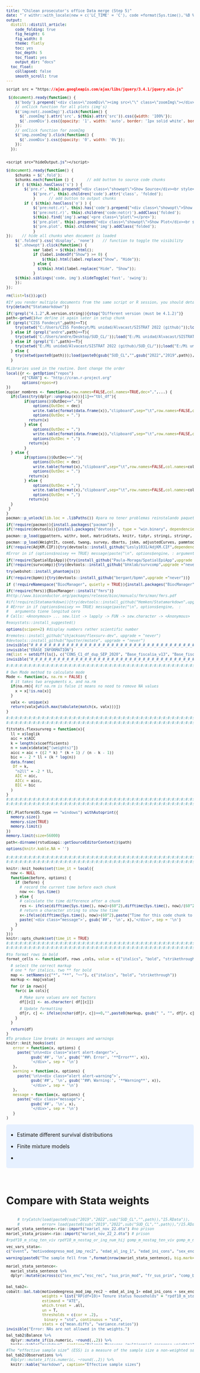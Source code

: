 ```yaml
---
title: "Chilean prosecutor's office Data merge (Step 5)"
date: "`r withr::with_locale(new = c('LC_TIME' = 'C'), code =format(Sys.time(),'%B %d, %Y'))`"
output:
  distill::distill_article:
    code_folding: true
    fig_height: 6
    fig_width: 8
    theme: flatly
    toc: yes
    toc_depth: 5
    toc_float: yes
    output_dir: "docs"
  toc_float:
    collapsed: false
    smooth_scroll: true
---
```


```css
script src = "https://ajax.googleapis.com/ajax/libs/jquery/3.4.1/jquery.min.js"
```

```js
 $(document).ready(function() {
    $('body').prepend('<div class=\"zoomDiv\"><img src=\"\" class=\"zoomImg\"></div>');
    // onClick function for all plots (img's)
    $('img:not(.zoomImg)').click(function() {
      $('.zoomImg').attr('src', $(this).attr('src')).css({width: '100%'});
      $('.zoomDiv').css({opacity: '1', width: 'auto', border: '1px solid white', borderRadius: '5px', position: 'fixed', top: '50%', left: '50%', marginRight: '-50%', transform: 'translate(-50%, -50%)', boxShadow: '0px 0px 50px #888888', zIndex: '50', overflow: 'auto', maxHeight: '100%'});
    });
    // onClick function for zoomImg
    $('img.zoomImg').click(function() {
      $('.zoomDiv').css({opacity: '0', width: '0%'}); 
    });
  });
  
```

```css
<script src="hideOutput.js"></script> 
```

```js
$(document).ready(function() {    
	$chunks = $('.fold');    
	$chunks.each(function () {      // add button to source code chunks     
	if ( $(this).hasClass('s') ) {       
		$('pre.r', this).prepend("<div class=\"showopt\">Show Source</div><br style=\"line-height:22px;\"/>");
       		$('pre.r', this).children('code').attr('class', 'folded');     
       		}      // add button to output chunks     
		if ( $(this).hasClass('o') ) {       
			$('pre:not(.r)', this).has('code').prepend("<div class=\"showopt\">Show Output</div><br style=\"line-height:22px;\"/>");       
			$('pre:not(.r)', this).children('code:not(r)').addClass('folded');        // add button to plots       
			$(this).find('img').wrap('<pre class=\"plot\"></pre>');       
			$('pre.plot', this).prepend("<div class=\"showopt\">Show Plot</div><br style=\"line-height:22px;\"/>");       
			$('pre.plot', this).children('img').addClass('folded');      
			}   
});    // hide all chunks when document is loaded   
	$('.folded').css('display', 'none')    // function to toggle the visibility   
	$('.showopt').click(function() {     
			var label = $(this).html();     
			if (label.indexOf("Show") >= 0) {       
				$(this).html(label.replace("Show", "Hide"));     
			} else {
			  $(this).html(label.replace("Hide", "Show"));     
			}     
	$(this).siblings('code, img').slideToggle('fast', 'swing');   
	}); 
}); 

```

```{=html}
<style type="text/css">
.showopt {   
  background-color: #004c93;   color: #FFFFFF;    width: 100px;   height: 20px;   text-align: center;   vertical-align: middle !important;   float: right;   font-family: sans-serif;   border-radius: 8px; 
  }

.showopt:hover {     
        background-color: #dfe4f2;
        color: #004c93; 
        }  
pre.plot {   
        background-color: white !important; 
        } 
.tablelines table, .tablelines td, .tablelines th {
        border: 1px solid black;
        }

.centrado {
    text-align: center;
}

.table.center {
    margin-left:auto; 
    margin-right:auto;
  }

/* https://vivekjaiskumar.medium.com/css-is-and-not-selector-17c942ec83f :is()*/

/* Applies to outputs that are not code other than R*/

pre {
  overflow-x: auto !important;
}
pre code {
  word-wrap: normal !important;
  white-space: pre !important;
}
/*
pre:not(.sourceCode) { 
  white-space: nowrap !important;
}
*/
.sourceCode { /* Important gives precedence  */
  font-size: 10px !important;
  line-height: 50% !important;
}

body{ /* Normal  */
      text-align: justify;
  }

.superbigimage{
    overflow-y:scroll;
    height:350px;
    white-space: nowrap;
    overflow-x: auto; 
    width:100%;
}
.superbigimage img{
    overflow-y: scroll;
    overflow-x: hidden;
}

.message { color:#446C6E; font-family: monospace;font-size: 10px; line-height: 110%; font-weight: bold;}
div.blue { background-color:#e6f0ff; border-radius: 5px; padding: 5px; text-align: justify;}
div.red { background-color:#e6bab1; border-radius: 5px; padding: 5px; text-align: justify;}

.pandoc-table { /* Should add !important; but it seems no necessary  */
  margin-left:auto; /* To center */
  margin-right:auto;
  border-collapse: collapse;
  table-layout: auto;
  font-size: 11px;
  overflow-y: auto;
  max-height:450px !important;
  white-space: nowrap;
  overflow-x: auto; 
  width:450px;
}

.pandoc-table th {/* header */
text-align: center !important;
font-size: 10px;
padding: 0px;
}

.pandoc-table td {
text-align: left !important;
font-size: 9px;
padding: 0px;
}

.pandoc-table caption {
    text-align: left !important;
    font-size: 11px !important;
}

.controlly{
    overflow-y:scroll;
    height:350px;
    overflow-x: scroll; 
}


.controlly2{
    overflow-y:scroll;
    height:550px;
    overflow-x: scroll; 
}

</style>
```
```{=html}
<!-- We gotta do each function to hide code and outputs per section, by every ID, we gotta create a different function -->
<script>
function myFunction1() {
    var x = document.getElementById("myDIV");
    if (x.style.display === "none") {
        x.style.display = "block";
    } else {
        x.style.display = "none";
    }
}
</script>

<script>
function myFunction2() {
    var x = document.getElementById("myDIV2");
    if (x.style.display === "none") {
        x.style.display = "block";
    } else {
        x.style.display = "none";
    }
}
</script>
```

```r
rm(list=ls());gc()

#If you render multiple documents from the same script or R session, you should detach("Statamarkdown") in between documents.
try(detach("Statamarkdown"))

if(!grepl("4.1.2",R.version.string)){stop("Different version (must be 4.1.2)")}
path<-getwd()#we define it again later in setup chunk
if (grepl("CISS Fondecyt",path)==T){
    try(setwd("C:/Users/CISS Fondecyt/Mi unidad/Alvacast/SISTRAT 2022 (github)"));load("C:/Users/CISS Fondecyt/Mi unidad/Alvacast/SISTRAT 2022 (github)/14.Rdata")
  } else if (grepl("andre",path)==T){
    try(setwd('C:/Users/andre/Desktop/SUD_CL/'));load("E:/Mi unidad/Alvacast/SISTRAT 2022 (github)/14.Rdata")
  } else if (grepl("E:",path)==T){
    try(setwd("E:/Mi unidad/Alvacast/SISTRAT 2022 (github)/SUD_CL/"));load("E:/Mi unidad/Alvacast/SISTRAT 2022 (github)/14.Rdata")
  } else {
    try(setwd(paste0(path)));load(paste0(gsub("SUD_CL","",gsub("2022","2019",path)),"/14.Rdata"))
  }
```

```r
#Libraries used in the routine. Dont change the order
local({r <- getOption("repos")
       r["CRAN"] <- "http://cran.r-project.org" 
       options(repos=r)
})
copiar_nombres <- function(x,row.names=FALSE,col.names=TRUE,dec=",",...) {
  if(class(try(dplyr::ungroup(x)))[1]=="tbl_df"){
        if(options()$OutDec=="."){
            options(OutDec = dec)
            write.table(format(data.frame(x)),"clipboard",sep="\t",row.names=FALSE,col.names=col.names,...)
            options(OutDec = ".")
          return(x)
        } else {
            options(OutDec = ",")
            write.table(format(data.frame(x)),"clipboard",sep="\t",row.names=FALSE,col.names=col.names,...)
            options(OutDec = ",")
          return(x)    
        }
  } else {
        if(options()$OutDec=="."){
            options(OutDec = dec)
            write.table(format(x),"clipboard",sep="\t",row.names=FALSE,col.names=col.names,...)
            options(OutDec = ".")
          return(x)
        } else {
            options(OutDec = ",")
            write.table(format(x),"clipboard",sep="\t",row.names=FALSE,col.names=col.names,...)
            options(OutDec = ",")
          return(x)       
  }
 }
}  
pacman::p_unlock(lib.loc = .libPaths()) #para no tener problemas reinstalando paquetes

if(!require(pacman)){install.packages("pacman")}
if(!require(devtools)){install.packages("devtools", type = "win.binary", dependencies=T)}

pacman::p_load(ggpattern, withr, boot, matrixStats, knitr, tidyr, stringi, stringr, ggplot2, Hmisc, kableExtra, plotly, janitor, rbokeh, zoo, broom, sqldf, devtools, codebook, data.table, panelr, RColorBrewer, lsmeans, finalfit, ggiraph, sf, treemapify, dplyr, tidyverse, epiR, survminer, ggfortify, survMisc, foreign, reshape2, stargazer, tableone, MatchIt, cobalt, eha, igraph, Amelia, DiagrammeR, DiagrammeRsvg, rsvg, mstate, htmltools, webshot, flexsurv, muhaz, Metrics, rpivotTable, caret, polycor, ClusterR, flextable, ggstatsplot, ggside, daff, explore, sjPlot, compareGroups, job, missForest, showtext, ggpattern, distill, showtext, googleVis, tidylog, magick, dlookr, survRM2, easystats, tidylog, sqldf,  adjustedCurves, ggpmisc, rms, SpatialEpiApp, spatsurv, SuperLearner, survex, install=T)

pacman::p_load(WeightIt, coxed, twang, survey, dbarts, jskm, adjustedCurves, pammtools, hrcomprisk, randomForestSRC, install=T, force=T)
if(!require(AdjKM.CIF)){try(devtools::install_github("Lesly1031/AdjKM.CIF",dependencies = TRUE, force=T, upgrade="never"))}

#Error in if (options$noisey == TRUE) message(paste("\n", options$engine, : argument is of length zero

if(!require(SpatialEpiApp)){try(install_github("Paula-Moraga/SpatialEpiApp",upgrade ="never"))}
if(!require(survcomp)){try(devtools::install_github("bhklab/survcomp",upgrade ="never"))}

try(webshot::install_phantomjs())

if(!require(bpmn)){try(devtools::install_github("bergant/bpmn",upgrade ="never"))}

if (!requireNamespace("BiocManager", quietly = TRUE)){install.packages("BiocManager")}

if(!require(fmrs)){BiocManager::install("fmrs")}
#http://www.bioconductor.org/packages/release/bioc/manuals/fmrs/man/fmrs.pdf

#if(!require(Statamarkdown)){try(devtools::install_github("Hemken/Statamarkdown",upgrade ="never"))}
# #Error in if (options$noisey == TRUE) message(paste("\n", options$engine,  : 
#   argumento tiene longitud cero
# Calls: <Anonymous> ... sew.list -> lapply -> FUN -> sew.character -> <Anonymous>

#easystats::install_suggested()

options(scipen=2) #display numbers rather scientific number

#remotes::install_github("chjackson/flexsurv-dev", upgrade = "never")
#devtools::install_github("hputter/mstate", upgrade = "never")
invisible("#_#_#_#_#_#_#_#_#_#_#_#_#_#_#_#_#_#_#_#_#_#_#_#_#_#_#_#_#_#_#_#_#_#_#_#_#_#_#_#_#_#_#_#_#_#_#_#_#_#_")
invisible("ERASE INFORMATION")
rm(list = setdiff(ls(), c("CONS_C1_df_dup_SEP_2020", "Base_fiscalia_v13", "Base_fiscalia_v13_pris")))
invisible("#_#_#_#_#_#_#_#_#_#_#_#_#_#_#_#_#_#_#_#_#_#_#_#_#_#_#_#_#_#_#_#_#_#_#_#_#_#_#_#_#_#_#_#_#_#_#_#_#_#_")

#:#:#:#:#:#:#:#:#:#:#:#:#:#:#:#:#:#:#:#:#:#:#:#:#:#:#:#:#:#:#:#:#:#:#:#:#:#:#:#:#:#:#:#:#:#:#:#:#:#:#:#:#:#:#:

# Own Mode method to calculate mode
Mode <- function(x, na.rm = FALSE) {
  # it takes two areguments x, and na.rm
  if(na.rm){ #if na.rm is false it means no need to remove NA values
    x = x[!is.na(x)]
  }

  valx <- unique(x)
  return(valx[which.max(tabulate(match(x, valx)))])
}

#:#:#:#:#:#:#:#:#:#:#:#:#:#:#:#:#:#:#:#:#:#:#:#:#:#:#:#:#:#:#:#:#:#:#:#:#:#:#:#:#:#:#:#:#:#:#:#:#:#:#:#:#:#:#:
#:#:#:#:#:#:#:#:#:#:#:#:#:#:#:#:#:#:#:#:#:#:#:#:#:#:#:#:#:#:#:#:#:#:#:#:#:#:#:#:#:#:#:#:#:#:#:#:#:#:#:#:#:#:#:

fitstats.flexsurvreg = function(x){
  ll = x$loglik
  aic = x$AIC
  k = length(x$coefficients)
  n = sum(x$data$m["(weights)"])
  aicc = aic + ((2 * k) * (k + 1) / (n - k - 1))
  bic = - 2 * ll + (k * log(n))
  data.frame(
   Df = k,
    "n2ll" = -2 * ll,
    AIC = aic,
    AICc = aicc,
    BIC = bic
  )
}
#:#:#:#:#:#:#:#:#:#:#:#:#:#:#:#:#:#:#:#:#:#:#:#:#:#:#:#:#:#:#:#:#:#:#:#:#:#:#:#:#:#:#:#:#:#:#:#:#:#:#:#:#:#:#:
#:#:#:#:#:#:#:#:#:#:#:#:#:#:#:#:#:#:#:#:#:#:#:#:#:#:#:#:#:#:#:#:#:#:#:#:#:#:#:#:#:#:#:#:#:#:#:#:#:#:#:#:#:#:#:


if(.Platform$OS.type == "windows") withAutoprint({
  memory.size()
  memory.size(TRUE)
  memory.limit()
})
memory.limit(size=56000)

path<-dirname(rstudioapi::getSourceEditorContext()$path)

options(knitr.kable.NA = '')


#:#:#:#:#:#:#:#:#:#:#:#:#:#:#:#:#:#:#:#:#:#:#:#:#:#:#:#:#:#:#:#:#:#:#:#:#:#:#:#:#:#:#:#:#:#:#:#:#:#:#:#:#:#:#:
#:#:#:#:#:#:#:#:#:#:#:#:#:#:#:#:#:#:#:#:#:#:#:#:#:#:#:#:#:#:#:#:#:#:#:#:#:#:#:#:#:#:#:#:#:#:#:#:#:#:#:#:#:#:#:

knitr::knit_hooks$set(time_it = local({
  now <- NULL
  function(before, options) {
    if (before) {
      # record the current time before each chunk
      now <<- Sys.time()
    } else {
      # calculate the time difference after a chunk
      res <- ifelse(difftime(Sys.time(), now)>(60^2),difftime(Sys.time(), now)/(60^2),difftime(Sys.time(), now)/(60^1))
      # return a character string to show the time
      x<-ifelse(difftime(Sys.time(), now)>(60^2),paste("Time for this code chunk to run:", round(res,1), "hours"),paste("Time for this code chunk to run:", round(res,1), "minutes"))
      paste('<div class="message">', gsub('##', '\n', x),'</div>', sep = '\n')
    }
  }
}))
knitr::opts_chunk$set(time_it = TRUE)
#:#:#:#:#:#:#:#:#:#:#:#:#:#:#:#:#:#:#:#:#:#:#:#:#:#:#:#:#:#:#:#:#:#:#:#:#:#:#:#:#:#:#:#:#:#:#:#:#:#:#:#:#:#:#:
#:#:#:#:#:#:#:#:#:#:#:#:#:#:#:#:#:#:#:#:#:#:#:#:#:#:#:#:#:#:#:#:#:#:#:#:#:#:#:#:#:#:#:#:#:#:#:#:#:#:#:#:#:#:#:

#to format rows in bold
format_cells <- function(df, rows ,cols, value = c("italics", "bold", "strikethrough")){

  # select the correct markup
  # one * for italics, two ** for bold
  map <- setNames(c("*", "**", "~~"), c("italics", "bold", "strikethrough"))
  markup <- map[value]  

  for (r in rows){
    for(c in cols){

      # Make sure values are not factors
      df[[c]] <- as.character( df[[c]])

      # Update formatting
      df[r, c] <- ifelse(nchar(df[r, c])==0,"",paste0(markup, gsub(" ", "", df[r, c]), markup))
    }
  }

  return(df)
}
#To produce line breaks in messages and warnings
knitr::knit_hooks$set(
   error = function(x, options) {
     paste('\n\n<div class="alert alert-danger">',
           gsub('##', '\n', gsub('^##\ Error', '**Error**', x)),
           '</div>', sep = '\n')
   },
   warning = function(x, options) {
     paste('\n\n<div class="alert alert-warning">',
           gsub('##', '\n', gsub('^##\ Warning:', '**Warning**', x)),
           '</div>', sep = '\n')
   },
   message = function(x, options) {
     paste('<div class="message">',
           gsub('##', '\n', x),
           '</div>', sep = '\n')
   }
)
```


::: blue

<!--- https://docs.google.com/document/d/1d0lwgylQ89JyLZuQ6b6Tn8-u_idgDjfq_hTumTYQ9Aw/edit --->

- Estimate different survival distributions

- Finite mixture models

- 

:::

<br>


# Compare with Stata weights

::: controlly
```r
     # tryCatch(load(paste0(sub("2019","2022",sub("SUD_CL","",path)),"15.RData")),
     #          error= load(paste0(sub("2019","2022",sub("SUD_CL","",path)),"/15.RData")))
mariel_stata_sentence<-rio::import("mariel_nov_22.dta") #no prison
mariel_stata_prison<-rio::import("mariel_nov_22_2.dta") # prison

#rpdf10_m_stag_ten_viv rpdf10_m_nostag_or_ing_num_hij gomp_m_nostag_ten_viv gomp_m_nostag_or_ing_num_hij rpdf6_m_nostag_ten_viv rpdf6_m_nostag_or_ing_num_hij rpdf10_m_stag_ten_viv rpdf10_m_stag_or_ing_num_hij gomp_m_stag_ten_viv gomp_m_stag_or_ing_num_hij rpdf6_m_stag_ten_viv rpdf6_m_stag_or_ing_num_hij

vec_vars_stata<-
c("event", "motivodeegreso_mod_imp_rec2", "edad_al_ing_1", "edad_ini_cons", "sex_enc", "esc_rec", "sus_prin_mod", "fr_sus_prin", "comp_biosoc", "ten_viv", "dg_cie_10_rec", "sud_severity_icd10", "macrozone", "policonsumo", "n_off_vio", "n_off_acq", "n_off_sud", "clas")

warning(paste0("The sample fell from ",format(nrow(mariel_stata_sentence), big.mark=",")," to ",format(nrow(mariel_stata_sentence[complete.cases(mariel_stata_sentence[, c(vec_vars_stata)]),]), big.mark=","), " observations without missing data in the variables of interest, and to ", format(nrow(mariel_stata_sentence[complete.cases(mariel_stata_sentence[, c(vec_vars_stata, "rpdf10_m_stag_ten_viv", "rpdf10_m_nostag_or_ing_num_hij", "gomp_m_nostag_ten_viv", "gomp_m_nostag_or_ing_num_hij", "rpdf6_m_nostag_ten_viv", "rpdf6_m_nostag_or_ing_num_hij")]),]), big.mark=","), " if erased also the rows that possess missing values in the weights. We only eliminated missing data in the treatment weights (n=", format(nrow(mariel_stata_sentence[complete.cases(mariel_stata_sentence[, c("rpdf10_m_stag_ten_viv", "rpdf10_m_nostag_or_ing_num_hij", "gomp_m_nostag_ten_viv", "gomp_m_nostag_or_ing_num_hij", "rpdf6_m_nostag_ten_viv", "rpdf6_m_nostag_or_ing_num_hij")]),]), big.mark=","),")"))


mariel_stata_sentence<-
  mariel_stata_sentence %>% 
  dplyr::mutate(across(c("sex_enc","esc_rec", "sus_prin_mod", "fr_sus_prin", "comp_biosoc", "ten_viv", "dg_cie_10_rec", "sud_severity_icd10", "macrozone", "policonsumo", "n_off_vio", "n_off_acq", "n_off_sud", "clas", "motivodeegreso_mod_imp_rec3"),~as.factor(.)))
  

bal_tab2<-
cobalt::bal.tab(motivodeegreso_mod_imp_rec2 ~ edad_al_ing_1+ edad_ini_cons + sex_enc + esc_rec + sus_prin_mod + fr_sus_prin + comp_biosoc+ ten_viv + dg_cie_10_rec + sud_severity_icd10+ macrozone + policonsumo+ n_off_vio + n_off_acq+ n_off_sud + clas, data = mariel_stata_sentence[complete.cases(mariel_stata_sentence[, c("rpdf10_m_stag_ten_viv", "rpdf10_m_nostag_or_ing_num_hij", "gomp_m_nostag_ten_viv", "gomp_m_nostag_or_ing_num_hij", "rpdf6_m_nostag_ten_viv", "rpdf6_m_nostag_or_ing_num_hij")]),],
                weights = list("RP(df=10)+ Tenure status households" = "rpdf10_m_stag_ten_viv", "RP(df=10)+ Motive of admission & No. of children"="rpdf10_m_nostag_or_ing_num_hij", "Gompertz+ Tenure status households"="gomp_m_nostag_ten_viv", "Gompertz+ Motive of admission & No. of children"="gomp_m_nostag_or_ing_num_hij", "RP(df=6)+ Tenure status households"="rpdf6_m_nostag_ten_viv", "RP(df=6)+ Motive of admission & No. of children"="rpdf6_m_nostag_or_ing_num_hij"),
                estimand = "ATE",
                which.treat = .all,
                un = T, 
                thresholds = c(cor = .2),
                 binary = "std", continuous = "std",
                stats = c("mean.diffs", "variance.ratios"))
invisible("Error: NAs are not allowed in the weights.")

bal_tab2$Balance %>% 
  dplyr::mutate_if(is.numeric, ~round(.,2)) %>% 
  knitr::kable("markdown", caption="Balance Measures (multinomial response weights)")
  #knitr::kable("html", caption="Balance Measures") %>% 
  #   kableExtra::kable_classic_2()

invisible("differences in dg_cie10_rec")
```
:::

::: controlly 
```r
#The “effective sample size” (ESS) is a measure of the sample size a non-weighted sample would have to have to achieve the same level of precision as the weighted sample (Ridgeway 2006).
bal_tab2$Observations %>% 
  #dplyr::mutate_if(is.numeric, ~round(.,2)) %>% 
  knitr::kable("markdown", caption="Effective sample sizes")
```
:::

Now we compared against multi-valued treatments format.

::: controlly
```r

bal_tab2b<-
cobalt::bal.tab(motivodeegreso_mod_imp_rec3 ~ edad_al_ing_1+ edad_ini_cons + sex_enc + esc_rec + sus_prin_mod + fr_sus_prin + comp_biosoc+ ten_viv + dg_cie_10_rec + sud_severity_icd10+ macrozone + policonsumo+ n_off_vio + n_off_acq+ n_off_sud + clas, data = mariel_stata_sentence[complete.cases(mariel_stata_sentence[, c("motivodeegreso_mod_imp_rec", "rpdf10_m_stag_ten_viv", "rpdf10_m_nostag_or_ing_num_hij", "gomp_m_nostag_ten_viv", "gomp_m_nostag_or_ing_num_hij", "rpdf6_m_nostag_ten_viv", "rpdf6_m_nostag_or_ing_num_hij")]),],
                weights = list("RP(df=10)+ Tenure status households" = "rpdf10_m_stag_ten_viv", "RP(df=10)+ Motive of admission & No. of children"="rpdf10_m_nostag_or_ing_num_hij", "Gompertz+ Tenure status households"="gomp_m_nostag_ten_viv", "Gompertz+ Motive of admission & No. of children"="gomp_m_nostag_or_ing_num_hij", "RP(df=6)+ Tenure status households"="rpdf6_m_nostag_ten_viv", "RP(df=6)+ Motive of admission & No. of children"="rpdf6_m_nostag_or_ing_num_hij"),
                estimand = "ATE",
                which.treat = .all,
                un = T, 
                thresholds = c(cor = .2),
                 binary = "std", continuous = "std",
                stats = c("mean.diffs", "variance.ratios"))
invisible("Error: The treatment must have at least two unique values.")

rbind(data.table::data.table(cbind(comp="Early Dropout vs. Tr. completion",bal_tab2b$Pair.Balance$`2 vs. 1`$Balance), keep.rownames=T),
      data.table::data.table(cbind(comp="Late Dropout vs. Tr. completion",bal_tab2b$Pair.Balance$`3 vs. 1`$Balance), keep.rownames=T),
      data.table::data.table(cbind(comp="Late vs. Early Dropout",bal_tab2b$Pair.Balance$`3 vs. 2`$Balance), keep.rownames=T)) %>% 
  data.table::data.table(keep.rownames = T) %>% 
  dplyr::select(comp, rn, everything()) %>% 
  dplyr::mutate_if(is.numeric, ~round(.,2)) %>% 
  knitr::kable("markdown", caption="Balance Measures (multinomial response weights)")
 #  knitr::kable("html", caption="Balance Measures") %>% 
   #   kableExtra::kable_classic_2()

invisible("0= completar; 1= no-completar;policonsumo looks not balanced, the number of previous acquisitive offenses, and South")
```
:::

::: controlly 
```r
rbind(cbind(comp="Early Dropout vs. Tr. completion",bal_tab2b$Pair.Balance$`2 vs. 1`$Balance),
      cbind(comp="Late Dropout vs. Tr. completion",bal_tab2b$Pair.Balance$`3 vs. 1`$Balance),
      cbind(comp="Late vs. Early Dropout",bal_tab2b$Pair.Balance$`3 vs. 2`$Balance)) %>% 
    data.table::data.table(keep.rownames = T) %>% 
    dplyr::select(comp, rn, everything()) %>% 
    dplyr::mutate_if(is.numeric, ~round(.,2)) %>% 
    dplyr::summarise_if(is.numeric, ~list(min= min(.,na.rm=T), max= max(.,na.rm=T))) %>% t() %>%
  knitr::kable("markdown", caption="Balance Measures (multinomial response weights)", col.names=c("min", "max"))
 #  knitr::kable("html", caption="Balance Measures (multinomial response weights)") %>% 
   #   kableExtra::kable_classic_2()
```
:::    

::: controlly 
```r
#The “effective sample size” (ESS) is a measure of the sample size a non-weighted sample would have to have to achieve the same level of precision as the weighted sample (Ridgeway 2006).

dplyr::bind_rows(data.table::data.table(cbind(comp="Early Dropout vs. Tr. completion",bal_tab2b$Pair.Balance$`2 vs. 1`$Observations),keep.rownames = T), data.table::data.table(cbind(comp="Early Dropout vs. Tr. completion",bal_tab2b$Pair.Balance$`3 vs. 1`$Observations),keep.rownames = T), data.table::data.table(cbind(comp="Early Dropout vs. Tr. completion",bal_tab2b$Pair.Balance$`3 vs. 2`$Observations),keep.rownames = T)) %>% 
  #dplyr::mutate_if(is.numeric, ~round(.,2)) %>% 
  knitr::kable("markdown", caption="Effective sample sizes")
```
:::

<br>

# Bring other databases

```r
#http://observatorio.ministeriodesarrollosocial.gob.cl/pobreza-comunal-2020

Comunas_PNDR <- readxl::read_excel("Clasificacion-comunas-PNDR.xlsx")%>% 
  dplyr::mutate(cod= dplyr::case_when(as.character(cod_com)=="16101"~"8401",
                                      as.character(cod_com)=="16102"~"8402",
                                      as.character(cod_com)=="16103"~"8406",
                                      as.character(cod_com)=="16104"~"8407",
                                      as.character(cod_com)=="16105"~"8410",
                                      as.character(cod_com)=="16106"~"8411",
                                      as.character(cod_com)=="16107"~"8413",
                                      as.character(cod_com)=="16108"~"8418",
                                      as.character(cod_com)=="16109"~"8421",
                                      as.character(cod_com)=="16201"~"8414",
                                      as.character(cod_com)=="16202"~"8403",
                                      as.character(cod_com)=="16203"~"8404",
                                      as.character(cod_com)=="16204"~"8408",
                                      as.character(cod_com)=="16205"~"8412",
                                      as.character(cod_com)=="16206"~"8415",
                                      as.character(cod_com)=="16207"~"8420",
                                      as.character(cod_com)=="16301"~"8416",
                                      as.character(cod_com)=="16302"~"8405",
                                      as.character(cod_com)=="16303"~"8409",
                                      as.character(cod_com)=="16304"~"8417",
                                      as.character(cod_com)=="16305"~"8419",
                                      T~ as.character(cod_com)
                                      ))

#http://observatorio.ministeriodesarrollosocial.gob.cl/pobreza-comunal-2011
pobr_mult_2020<-readxl::read_excel("Estimaciones_de_Tasa_de_Pobreza_por_Ingresos_por_Comunas_2020_revisada2022_09.xlsx", skip=1) %>% dplyr::mutate(anio=2020) %>% dplyr::rename_at(vars( contains("Porcentaje de") ), ~"porc_pobr") %>% dplyr::select(anio, Código, Región, `Nombre comuna`, porc_pobr)
pobr_mult_2019<-readxl::read_excel("Estimaciones_de_Tasa_de_Pobreza_por_Ingresos_por_Comunas_2020_revisada2022_09.xlsx", skip=1) %>% dplyr::mutate(anio=2019) %>% dplyr::rename_at(vars( contains("Porcentaje de") ), ~"porc_pobr") %>% dplyr::select(anio, Código, Región, `Nombre comuna`, porc_pobr)
pobr_mult_2018<-readxl::read_excel("PLANILLA_Estimaciones_comunales_tasa_pobreza_por_ingresos_multidimensional_2017.xlsx", skip=1) %>% dplyr::mutate(anio=2018) %>% dplyr::rename_at(vars( contains("Porcentaje de") ), ~"porc_pobr") %>% dplyr::select(anio, Código, Región, `Nombre comuna`, porc_pobr)
pobr_mult_2017<-readxl::read_excel("PLANILLA_Estimaciones_comunales_tasa_pobreza_por_ingresos_multidimensional_2017.xlsx", skip=1) %>% dplyr::mutate(anio=2017) %>% dplyr::rename_at(vars( contains("Porcentaje de") ), ~"porc_pobr") %>% dplyr::select(anio, Código, Región, `Nombre comuna`, porc_pobr)
pobr_mult_2016<-readxl::read_excel("PLANILLA_Estimaciones_comunales_tasa_pobreza_por_ingresos_multidimensional_2015.xlsx", skip=1) %>% dplyr::mutate(anio=2016) %>% dplyr::rename_at(vars( contains("Porcentaje de") ), ~"porc_pobr") %>% dplyr::select(anio, Código, Región, `Nombre comuna`, porc_pobr)
pobr_mult_2015<-readxl::read_excel("PLANILLA_Estimaciones_comunales_tasa_pobreza_por_ingresos_multidimensional_2015.xlsx", skip=1) %>% dplyr::mutate(anio=2015) %>% dplyr::rename_at(vars( contains("Porcentaje de") ), ~"porc_pobr") %>% dplyr::select(anio, Código, Región, `Nombre comuna`, porc_pobr)
pobr_mult_2014<-readxl::read_excel("PLANILLA_Estimaciones_comunales_tasa_pobreza_por_ingresos_2013.xlsx", skip=1)%>% dplyr::mutate(anio=2014) %>% dplyr::rename_at(vars( contains("Porcentaje de") ), ~"porc_pobr") %>% dplyr::select(anio, Código, Región, `Nombre comuna`, porc_pobr)
pobr_mult_2013<-readxl::read_excel("PLANILLA_Estimaciones_comunales_tasa_pobreza_por_ingresos_2013.xlsx", skip=1)%>% dplyr::mutate(anio=2013) %>% dplyr::rename_at(vars( contains("Porcentaje de") ), ~"porc_pobr") %>% dplyr::select(anio, Código, Región, `Nombre comuna`, porc_pobr)
pobr_mult_2012<-readxl::read_excel("Estimacion_tasa_de_pobreza_comunal_2011_(nueva _metodologia).xlsx", skip=1)%>% dplyr::mutate(anio=2012) %>% dplyr::rename_at(vars( contains("Porcentaje de") ), ~"porc_pobr") %>% dplyr::select(anio, Código, Región, `Nombre comuna`, porc_pobr)
pobr_mult_2011<-readxl::read_excel("Estimacion_tasa_de_pobreza_comunal_2011_(nueva _metodologia).xlsx", skip=1)%>% dplyr::mutate(anio=2011) %>% dplyr::rename_at(vars( contains("Porcentaje de") ), ~"porc_pobr") %>% dplyr::select(anio, Código, Región, `Nombre comuna`, porc_pobr)
pobr_mult_2010<-readxl::read_excel("Estimacion_tasa_de_pobreza_comunal_2011_(nueva _metodologia).xlsx", skip=1)%>% dplyr::mutate(anio=2010) %>% dplyr::rename_at(vars( contains("Porcentaje de") ), ~"porc_pobr") %>% dplyr::select(anio, Código, Región, `Nombre comuna`, porc_pobr)
pobr_mult_2009<-readxl::read_excel("PobrezaporComunas_SAE_20092011.xlsx", skip=3)%>% dplyr::mutate(anio=2009) %>% dplyr::select(anio, everything()) %>% dplyr::select(1:5) %>%  dplyr::rename_at(vars( contains("Incidencia pobreza") ), ~"porc_pobr") %>% dplyr::rename("Código"=2, "Nombre comuna"=3) %>%  dplyr::mutate(Región=rep("")) %>%  dplyr::select(anio, Código, Región, `Nombre comuna`, porc_pobr)
pobr_mult_2008<-readxl::read_excel("PobrezaporComunas_SAE_20092011.xlsx", skip=3)%>% dplyr::mutate(anio=2008) %>% dplyr::select(anio, everything()) %>% dplyr::select(1:5) %>%  dplyr::rename_at(vars( contains("Incidencia pobreza") ), ~"porc_pobr") %>% dplyr::rename("Código"=2, "Nombre comuna"=3) %>%  dplyr::mutate(Región=rep("")) %>%  dplyr::select(anio, Código, Región, `Nombre comuna`, porc_pobr)
pobr_mult_2007<-readxl::read_excel("PobrezaporComunas_SAE_20092011.xlsx", skip=3)%>% dplyr::mutate(anio=2007) %>% dplyr::select(anio, everything()) %>% dplyr::select(1:5) %>%  dplyr::rename_at(vars( contains("Incidencia pobreza") ), ~"porc_pobr") %>% dplyr::rename("Código"=2, "Nombre comuna"=3) %>%  dplyr::mutate(Región=rep("")) %>%  dplyr::select(anio, Código, Región, `Nombre comuna`, porc_pobr)

# replace comuna= "16103" if strpos(strlower(comuna),"8406")>0
# replace comuna= "16104" if strpos(strlower(comuna),"8407")>0
# replace comuna= "16105" if strpos(strlower(comuna),"8410")>0
# replace comuna= "16106" if strpos(strlower(comuna),"8411")>0
# replace comuna= "16107" if strpos(strlower(comuna),"8413")>0
# replace comuna= "16108" if strpos(strlower(comuna),"8418")>0
# replace comuna= "16109" if strpos(strlower(comuna),"8421")>0
# replace comuna= "16201" if strpos(strlower(comuna),"8414")>0
# replace comuna= "16202" if strpos(strlower(comuna),"8403")>0
# replace comuna= "16203" if strpos(strlower(comuna),"8404")>0
# replace comuna= "16204" if strpos(strlower(comuna),"8408")>0
# replace comuna= "16205" if strpos(strlower(comuna),"8412")>0
# replace comuna= "16206" if strpos(strlower(comuna),"8415")>0
# replace comuna= "16207" if strpos(strlower(comuna),"8420")>0
# replace comuna= "16301" if strpos(strlower(comuna),"8416")>0
# replace comuna= "16302" if strpos(strlower(comuna),"8405")>0
# replace comuna= "16303" if strpos(strlower(comuna),"8409")>0
# replace comuna= "16304" if strpos(strlower(comuna),"8417")>0
# replace comuna= "16305" if strpos(strlower(comuna),"8419")>0
pobr_mult_2007_2020<-
rbind.data.frame(pobr_mult_2007, pobr_mult_2008, pobr_mult_2009, pobr_mult_2010, pobr_mult_2011, pobr_mult_2012, pobr_mult_2013, pobr_mult_2014, pobr_mult_2015, pobr_mult_2016, pobr_mult_2017, pobr_mult_2018, pobr_mult_2019, pobr_mult_2020) %>% 
  dplyr::mutate(cod= dplyr::case_when(Código=="16101"~"8401",
                                      Código=="16102"~"8402",
                                      Código=="16103"~"8406",
                                      Código=="16104"~"8407",
                                      Código=="16105"~"8410",
                                      Código=="16106"~"8411",
                                      Código=="16107"~"8413",
                                      Código=="16108"~"8418",
                                      Código=="16109"~"8421",
                                      Código=="16201"~"8414",
                                      Código=="16202"~"8403",
                                      Código=="16203"~"8404",
                                      Código=="16204"~"8408",
                                      Código=="16205"~"8412",
                                      Código=="16206"~"8415",
                                      Código=="16207"~"8420",
                                      Código=="16301"~"8416",
                                      Código=="16302"~"8405",
                                      Código=="16303"~"8409",
                                      Código=="16304"~"8417",
                                      Código=="16305"~"8419",
                                      T~ Código
                                      ))


#2023-02-01:classifications by municipality
class_centros <- readxl::read_excel("_ig_borquez/class_centros.xlsx")%>%
    tidylog::left_join(CONS_C1_df_dup_SEP_2020[,c("id_centro","nombre_centro")], by=c("nombre_centro_1" ="nombre_centro"))%>%
    dplyr::group_by(id_centro)%>%
    slice(1)%>% 
    dplyr::ungroup()%>%
    dplyr::mutate(id_centro=dplyr::case_when(grepl("Allende",nombre_centro_1) & is.na(id_centro)~ "475",  T~ as.character(id_centro)))%>%
    dplyr::group_by(id_centro)%>%
    slice(1)
    #dplyr::filter(grepl("Allende",nombre_centro_1))


Base_fiscalia_v14<-
Base_fiscalia_v13 %>% 
  dplyr::mutate(comuna_residencia_cod_rec= as.character(readr::parse_number(comuna_residencia_cod)), anio_ing_tr= lubridate::epiyear(fech_ing)) %>% #glimpse()
  dplyr::left_join(pobr_mult_2007_2020[,c("anio", "cod","porc_pobr")], by= c("comuna_residencia_cod_rec"="cod", "anio_ing_tr"="anio")) %>% 
  dplyr::left_join(Comunas_PNDR[,c("cod", "Clasificación")], by= c("comuna_residencia_cod_rec"="cod"))%>%
  #2023-02-01
  dplyr::left_join(class_centros[,c("id_centro", "nombre_centro_1", "classification")], by= "id_centro")%>%
    purrr::when(nrow(.)>nrow(Base_fiscalia_v13) ~ stop("More cases in the new database"), ~.) %>% 
  dplyr::mutate(age_offending_imp= dplyr::case_when(age_offending_imp-edad_al_egres_imp<=0~ age_offending_imp+ 0.0001,T~age_offending_imp), event_r= ifelse(!is.na(offender_d),1,0)) %>% 
  dplyr::mutate(freq_cons_sus_prin= dplyr::case_when(as.character(freq_cons_sus_prin)=="Did not use"~"Less than 1 day a week", T~ as.character(freq_cons_sus_prin)))%>%
  dplyr::mutate(escolaridad_rec=parse_factor(as.character(escolaridad_rec),levels=c('3-Completed primary school or less', '2-Completed high school or less', '1-More than high school'), ordered =T,trim_ws=T,include_na =F, locale=locale(encoding = "Latin1"))) %>%  
  dplyr::mutate(freq_cons_sus_prin=parse_factor(as.character(freq_cons_sus_prin),levels=c('Less than 1 day a week','2 to 3 days a week','4 to 6 days a week','1 day a week or more','Daily'), ordered =T,trim_ws=F,include_na =F)) %>% #, locale=locale(encoding = "Latin1")
  dplyr::mutate(across(c("motivodeegreso_mod_imp_rec","sus_principal_mod", "origen_ingreso_mod", "tenencia_de_la_vivienda_mod", "condicion_ocupacional_corr", "dg_cie_10_rec", "macrozona", "n_off_vio", "n_off_acq", "n_off_sud", "n_off_oth", "classification", "tr_modality"),~as.factor(.)))%>% 
  dplyr::mutate(via_adm_sus_prin_act= factor(dplyr::case_when(via_adm_sus_prin_act=="Injected Intravenously or Intramuscularly"~ "Other",T~via_adm_sus_prin_act))) %>% 
#TO CHECK IF SOME MUNICIPALLITIES DID NOT JOIN
  #dplyr::filter(is.na(porc_pobr)) %>% dplyr::select(comuna_residencia_cod, anio_ing_tr)
  dplyr::mutate(con_quien_vive_joel=dplyr::case_when(
    grepl("Solo$",con_quien_vive, ignore.case=T)~"Alone",
    grepl("Con abuelos",con_quien_vive, ignore.case=T)~"Family of origin",
    grepl("Con hermanos",con_quien_vive, ignore.case=T)~"Family of origin",
    grepl("Con la madre \\(sola\\)",con_quien_vive, ignore.case=T)~"Family of origin",
    grepl("Con otro pariente",con_quien_vive, ignore.case=T)~"Others",
    grepl("con hijos y padres o familia",con_quien_vive, ignore.case=T)~"Family of origin",
    grepl("con la pareja y padres o familia de origen",con_quien_vive, ignore.case=T)~"With couple/children",
    grepl("con padres o familia de origen",con_quien_vive, ignore.case=T)~"Family of origin",
    #2021-10-01
    grepl("Únicamente con hijos",con_quien_vive, ignore.case=T)~"With couple/children",
    grepl("Únicamente con pareja",con_quien_vive, ignore.case=T)~"With couple/children",
    #2021-10-01
    grepl("Con la Pareja, Hijos y Padres o Familia de Origen",con_quien_vive, ignore.case=T)~"With couple/children",
    grepl("Hijos y Padres o Familia de Origen",con_quien_vive, ignore.case=T)~"Family of origin",
    #2021-10-01
    grepl("Únicamente con la pareja e hijos",con_quien_vive, ignore.case=T)~"With couple/children",
    grepl("Con amigos",con_quien_vive, ignore.case=T)~"Others",
    grepl("Con otro NO pariente",con_quien_vive, ignore.case=T)~"Others",
    grepl("*Otros$",con_quien_vive, ignore.case=T)~"Others")) %>% 
  dplyr::left_join(subset(CONS_C1_df_dup_SEP_2020, dup==1, c("hash_key","embarazo")), by= "hash_key")%>%
  dplyr::mutate(numero_de_hijos_mod_joel=dplyr::case_when(grepl("Si$",embarazo, ignore.case=T)~as.integer(numero_de_hijos_mod+1),T~as.integer(numero_de_hijos_mod)))  %>% 
  dplyr::mutate(ano_nac_corr=as.numeric(stringr::str_sub(as.character(fech_nac_rec),1,4))) %>% 
  dplyr::mutate(num_hijos_mod_joel_bin=dplyr::if_else(numero_de_hijos_mod_joel>0, 1, 0)) %>%
  dplyr::mutate(across(c("dg_fis_otr_cond_fis_ries_vit", "dg_fis_pat_ges_intrau", "dg_fis_hep_cro", "dg_fis_hep_alc", "dg_fis_enf_som", "dg_fis_otr_cond_fis", "dg_fis_hep_alc", "dg_fis_ets", "dg_fis_card"), ~as.numeric(.)-1)) %>%
  dplyr::mutate(dg_fis_total = rowSums(dplyr::select(., c("dg_fis_otr_cond_fis_ries_vit", "dg_fis_pat_ges_intrau", "dg_fis_hep_cro", "dg_fis_hep_alc", "dg_fis_enf_som", "dg_fis_otr_cond_fis", "dg_fis_hep_alc", "dg_fis_ets", "dg_fis_card")))) %>% 
  dplyr::mutate(cnt_dg_trs_fis= dplyr::case_when(dg_fis_total>=1~ "One or more", as.character(dg_fis_in_study)== "Presence" & dg_fis_total== 0~"Diagnosis unknown (under study)", dg_fis_total==0~"Without physical comorbidity")) %>% #janitor::tabyl(cnt_dg_trs_fis)
  dplyr::mutate(fis_comorbidity_icd_10=parse_factor(as.character(cnt_dg_trs_fis),levels=c('Without physical comorbidity', 'Diagnosis unknown (under study)','One or more'), ordered =T,trim_ws=F,include_na =F)) #, locale=locale(encoding = "Latin1") 

Base_fiscalia_v14_pris<-
Base_fiscalia_v13_pris %>% 
  dplyr::mutate(comuna_residencia_cod_rec= as.character(readr::parse_number(comuna_residencia_cod)), anio_ing_tr= lubridate::epiyear(fech_ing)) %>% #glimpse()
  dplyr::left_join(pobr_mult_2007_2020[,c("anio", "cod","porc_pobr")], by= c("comuna_residencia_cod_rec"="cod", "anio_ing_tr"="anio")) %>% 
  dplyr::left_join(Comunas_PNDR[,c("cod", "Clasificación")], by= c("comuna_residencia_cod_rec"="cod"))%>%
  #2023-02-01
  dplyr::left_join(class_centros[,c("id_centro", "nombre_centro_1", "classification")], by= "id_centro")%>%
    purrr::when(nrow(.)>nrow(Base_fiscalia_v13) ~ stop("More cases in the new database"), ~.)%>% 
  dplyr::mutate(age_offending_imp= dplyr::case_when(age_offending_imp-edad_al_egres_imp<=0~ age_offending_imp+ 0.0001,T~age_offending_imp), event_r= ifelse(!is.na(offender_d),1,0)) %>% 
  dplyr::mutate(freq_cons_sus_prin= dplyr::case_when(as.character(freq_cons_sus_prin)=="Did not use"~"Less than 1 day a week", T~ as.character(freq_cons_sus_prin)))%>%
  dplyr::mutate(escolaridad_rec=parse_factor(as.character(escolaridad_rec),levels=c('3-Completed primary school or less', '2-Completed high school or less', '1-More than high school'), ordered =T,trim_ws=T,include_na =F, locale=locale(encoding = "Latin1"))) %>%  
  dplyr::mutate(freq_cons_sus_prin=parse_factor(as.character(freq_cons_sus_prin),levels=c('Less than 1 day a week','2 to 3 days a week','4 to 6 days a week','1 day a week or more','Daily'), ordered =T,trim_ws=F,include_na =F)) %>% #, locale=locale(encoding = "Latin1")
  dplyr::mutate(freq_cons_sus_prin= as.factor(freq_cons_sus_prin)) %>% 
  dplyr::mutate(across(c("motivodeegreso_mod_imp_rec","sus_principal_mod", "origen_ingreso_mod", "tenencia_de_la_vivienda_mod", "condicion_ocupacional_corr", "dg_cie_10_rec", "macrozona", "n_off_vio", "n_off_acq", "n_off_sud", "n_off_oth", "classification", "tr_modality"),~as.factor(.))) %>% 
  dplyr::mutate(via_adm_sus_prin_act= factor(dplyr::case_when(via_adm_sus_prin_act=="Injected Intravenously or Intramuscularly"~ "Other",T~via_adm_sus_prin_act))) %>% 
#TO CHECK IF SOME MUNICIPALLITIES DID NOT JOIN
  #dplyr::filter(is.na(porc_pobr)) %>% dplyr::select(comuna_residencia_cod, anio_ing_tr)  
  dplyr::mutate(con_quien_vive_joel=dplyr::case_when(
    grepl("Solo$",con_quien_vive, ignore.case=T)~"Alone",
    grepl("Con abuelos",con_quien_vive, ignore.case=T)~"Family of origin",
    grepl("Con hermanos",con_quien_vive, ignore.case=T)~"Family of origin",
    grepl("Con la madre \\(sola\\)",con_quien_vive, ignore.case=T)~"Family of origin",
    grepl("Con otro pariente",con_quien_vive, ignore.case=T)~"Others",
    grepl("con hijos y padres o familia",con_quien_vive, ignore.case=T)~"Family of origin",
    grepl("con la pareja y padres o familia de origen",con_quien_vive, ignore.case=T)~"With couple/children",
    grepl("con padres o familia de origen",con_quien_vive, ignore.case=T)~"Family of origin",
    #2021-10-01
    grepl("Únicamente con hijos",con_quien_vive, ignore.case=T)~"With couple/children",
    grepl("Únicamente con pareja",con_quien_vive, ignore.case=T)~"With couple/children",
    #2021-10-01
    grepl("Con la Pareja, Hijos y Padres o Familia de Origen",con_quien_vive, ignore.case=T)~"With couple/children",
    grepl("Hijos y Padres o Familia de Origen",con_quien_vive, ignore.case=T)~"Family of origin",
    #2021-10-01
    grepl("Únicamente con la pareja e hijos",con_quien_vive, ignore.case=T)~"With couple/children",
    grepl("Con amigos",con_quien_vive, ignore.case=T)~"Others",
    grepl("Con otro NO pariente",con_quien_vive, ignore.case=T)~"Others",
    grepl("*Otros$",con_quien_vive, ignore.case=T)~"Others")) %>% 
  dplyr::left_join(subset(CONS_C1_df_dup_SEP_2020, dup==1, c("hash_key","embarazo")), by= "hash_key")%>%
  dplyr::mutate(numero_de_hijos_mod_joel=dplyr::case_when(grepl("Si$",embarazo, ignore.case=T)~as.integer(numero_de_hijos_mod+1),T~as.integer(numero_de_hijos_mod)))  %>% 
  dplyr::mutate(ano_nac_corr=as.numeric(stringr::str_sub(as.character(fech_nac_rec),1,4))) %>% 
  dplyr::mutate(num_hijos_mod_joel_bin=dplyr::if_else(numero_de_hijos_mod_joel>0, 1, 0)) %>%
  dplyr::mutate(across(c("dg_fis_otr_cond_fis_ries_vit", "dg_fis_pat_ges_intrau", "dg_fis_hep_cro", "dg_fis_hep_alc", "dg_fis_enf_som", "dg_fis_otr_cond_fis", "dg_fis_hep_alc", "dg_fis_ets", "dg_fis_card"), ~as.numeric(.)-1)) %>%
  dplyr::mutate(dg_fis_total = rowSums(dplyr::select(., c("dg_fis_otr_cond_fis_ries_vit", "dg_fis_pat_ges_intrau", "dg_fis_hep_cro", "dg_fis_hep_alc", "dg_fis_enf_som", "dg_fis_otr_cond_fis", "dg_fis_ets", "dg_fis_card")))) %>% 
  dplyr::mutate(cnt_dg_trs_fis= dplyr::case_when(dg_fis_total>=1~ "One or more", as.character(dg_fis_in_study)== "Presence" & dg_fis_total== 0~"Diagnosis unknown (under study)", dg_fis_total==0~"Without physical comorbidity")) %>% #janitor::tabyl(cnt_dg_trs_fis)
  dplyr::mutate(fis_comorbidity_icd_10=parse_factor(as.character(cnt_dg_trs_fis),levels=c('Without physical comorbidity', 'Diagnosis unknown (under study)','One or more'), ordered =T,trim_ws=F,include_na =F)) #, locale=locale(encoding = "Latin1") 
                                          
  
#Base_fiscalia_v14 %>% dplyr::filter(dplyr::case_when(age_offending_imp-edad_al_egres_imp<=0~T,T~F))

#Private Therapeutic Community, ref
Base_fiscalia_v14$clas_r <- relevel(factor(Base_fiscalia_v14$Clasificación), ref = "Urbana")
Base_fiscalia_v14_pris$clas_r <- relevel(factor(Base_fiscalia_v14$Clasificación), ref = "Urbana")
Base_fiscalia_v14$via_adm_sus_prin_act <- relevel(factor(Base_fiscalia_v14$via_adm_sus_prin_act), ref = "Oral (drunk or eaten)")
Base_fiscalia_v14_pris$via_adm_sus_prin_act <- relevel(factor(Base_fiscalia_v14_pris$via_adm_sus_prin_act), ref = "Oral (drunk or eaten)")

Base_fiscalia_v14$yrs_to_condemn<- Base_fiscalia_v14$age_offending_imp - Base_fiscalia_v14$edad_al_egres_imp
Base_fiscalia_v14_pris$yrs_to_pris<- Base_fiscalia_v14_pris$age_offending_imp - Base_fiscalia_v14_pris$edad_al_egres_imp

#2022-02-27
Base_fiscalia_v14$clas_centers_r <- Base_fiscalia_v14$classification
Base_fiscalia_v14$classification<- NULL
Base_fiscalia_v14_pris$clas_centers_r <- Base_fiscalia_v14_pris$classification
Base_fiscalia_v14_pris$classification<- NULL

cat_vars_dg_fis<-
c("dg_fis_anemia", "dg_fis_card", "dg_fis_in_study", "dg_fis_enf_som", "dg_fis_ets", "dg_fis_hep_alc", "dg_fis_hep_b", "dg_fis_hep_cro", "dg_fis_inf", "dg_fis_otr_cond_fis_ries_vit", "dg_fis_otr_cond_fis", "dg_fis_pat_buc", "dg_fis_pat_ges_intrau", "dg_fis_trau_sec")

#_#_#_#_#_#_#_#_#_#_#_#_#_
#_#_#_#_#_#_#_#_#_#_#_#_#_#_#_#_#_#_#_#_#_#_#_#_#_#_
#_#_#_#_#_#_#_#_#_#_#_#_#_


invisible("to see if there ar imbalances in the categories")
#lapply(preds2, function(p) {round(prop.table(table(as.tibble(Base_fiscalia_v14_pris)[p], exclude=NULL)),3)*100})
  #numero_de_hijos_mod_joel con_quien_vive_joel

attr(Base_fiscalia_v14$motivodeegreso_mod_imp_rec,"label") <- "Motive of Discharge"
attr(Base_fiscalia_v14$tr_modality,"label") <- "Treatment Modality"
attr(Base_fiscalia_v14$edad_al_ing_1,"label") <- "Age (admission to treatment)"
attr(Base_fiscalia_v14$sex,"label") <- "Sex"
attr(Base_fiscalia_v14$edad_ini_cons,"label") <- "Age of Onset of Substance Use"
attr(Base_fiscalia_v14$escolaridad_rec,"label") <- "Educational Attainment"
attr(Base_fiscalia_v14$sus_principal_mod,"label") <- "Primary Substance (admission to treatment)"
attr(Base_fiscalia_v14$freq_cons_sus_prin,"label") <- "Frequency of Substance Use (Primary Substance)"
attr(Base_fiscalia_v14$condicion_ocupacional_corr,"label") <- "Corrected Occupational Status (f)"
attr(Base_fiscalia_v14$policonsumo,"label") <- "Co-occurring Substance Use Disorders (Polysubstance use)"
attr(Base_fiscalia_v14$num_hijos_mod_joel_bin,"label") <- "Number of Children (dichotomized)"
attr(Base_fiscalia_v14$tenencia_de_la_vivienda_mod,"label") <- "Housing Situation (Tenure Status)"
attr(Base_fiscalia_v14$macrozona,"label") <- "Macro Administrative Zone in Chile"
attr(Base_fiscalia_v14$n_off_vio,"label") <- "Violent Criminal Offenses (Pre-Treatment)"
attr(Base_fiscalia_v14$n_off_acq,"label") <- "Acquisitive Criminal Offenses (Pre-Treatment)"
attr(Base_fiscalia_v14$n_off_sud,"label") <- "Substance-Related Criminal Offenses (Pre-Treatment)"
attr(Base_fiscalia_v14$n_off_oth,"label") <- "Other Criminal Offenses (Pre-Treatment)"
attr(Base_fiscalia_v14$dg_cie_10_rec,"label") <- "Psychiatric Comorbidity (ICD-10)"
attr(Base_fiscalia_v14$dg_trs_cons_sus_or,"label") <- "SUD Severity (Dependence status)"
attr(Base_fiscalia_v14$clas_r,"label") <- "Socioeconomic Classification"
attr(Base_fiscalia_v14$porc_pobr,"label") <- "Percentage of people in poverty"
attr(Base_fiscalia_v14$sus_ini_mod_mvv,"label") <- "Primary Substance (initial diagnosis)"
attr(Base_fiscalia_v14$ano_nac_corr,"label") <- "Corrected birth year"
attr(Base_fiscalia_v14$con_quien_vive_joel,"label") <- "Cohabitation status (Recoded) (f)"
attr(Base_fiscalia_v14$fis_comorbidity_icd_10,"label") <- "Physical Comorbidity (ICD-10)"


attr(Base_fiscalia_v14_pris$motivodeegreso_mod_imp_rec,"label") <- "Motive of Discharge"
attr(Base_fiscalia_v14_pris$tr_modality,"label") <- "Treatment Modality"
attr(Base_fiscalia_v14_pris$edad_al_ing_1,"label") <- "Age (admission to treatment)"
attr(Base_fiscalia_v14_pris$sex,"label") <- "Sex"
attr(Base_fiscalia_v14_pris$edad_ini_cons,"label") <- "Age of Onset of Substance Use"
attr(Base_fiscalia_v14_pris$escolaridad_rec,"label") <- "Educational Attainment"
attr(Base_fiscalia_v14_pris$sus_principal_mod,"label") <- "Primary Substance (admission to treatment)"
attr(Base_fiscalia_v14_pris$freq_cons_sus_prin,"label") <- "Frequency of Substance Use (Primary Substance)"
attr(Base_fiscalia_v14_pris$condicion_ocupacional_corr,"label") <- "Corrected Occupational Status (f)"
attr(Base_fiscalia_v14_pris$policonsumo,"label") <- "Co-occurring Substance Use Disorders (Polysubstance use)"
attr(Base_fiscalia_v14_pris$num_hijos_mod_joel_bin,"label") <- "Number of Children (dichotomized)"
attr(Base_fiscalia_v14_pris$tenencia_de_la_vivienda_mod,"label") <- "Housing Situation (Tenure Status)"
attr(Base_fiscalia_v14_pris$macrozona,"label") <- "Macro Administrative Zone in Chile"
attr(Base_fiscalia_v14_pris$n_off_vio,"label") <- "Violent Criminal Offenses (Pre-Treatment)"
attr(Base_fiscalia_v14_pris$n_off_acq,"label") <- "Acquisitive Criminal Offenses (Pre-Treatment)"
attr(Base_fiscalia_v14_pris$n_off_sud,"label") <- "Substance-Related Criminal Offenses (Pre-Treatment)"
attr(Base_fiscalia_v14_pris$n_off_oth,"label") <- "Other Criminal Offenses (Pre-Treatment)"
attr(Base_fiscalia_v14_pris$dg_cie_10_rec,"label") <- "Psychiatric Comorbidity (ICD-10)"
attr(Base_fiscalia_v14_pris$dg_trs_cons_sus_or,"label") <- "SUD Severity (Dependence status)"
attr(Base_fiscalia_v14_pris$clas_r,"label") <- "Socioeconomic Classification"
attr(Base_fiscalia_v14_pris$porc_pobr,"label") <- "Percentage of people in poverty"
attr(Base_fiscalia_v14_pris$sus_ini_mod_mvv,"label") <- "Primary Substance (initial diagnosis)"
attr(Base_fiscalia_v14_pris$ano_nac_corr,"label") <- "Corrected birth year"
attr(Base_fiscalia_v14_pris$con_quien_vive_joel,"label") <- "Cohabitation status (Recoded) (f)"
attr(Base_fiscalia_v14_pris$fis_comorbidity_icd_10,"label") <- "Physical Comorbidity (ICD-10)"

#_#_#_#_#_#_#_#_#_#_#_#_#_
#_#_#_#_#_#_#_#_#_#_#_#_#_#_#_#_#_#_#_#_#_#_#_#_#_#_
#_#_#_#_#_#_#_#_#_#_#_#_#_

rbind(
  cbind(cat="Admission to baseline treatment age",
        Base_fiscalia_v13 %>% 
          dplyr::summarise(min = as.Date(min(unclass(fech_ing_num_1), na.rm=T), origin = "1970-01-01"),
           p025=as.Date(quantile(unclass(fech_ing_num_1), .025, na.rm=T), origin = "1970-01-01"),
           p25=as.Date(quantile(unclass(fech_ing_num_1), .25, na.rm=T), origin = "1970-01-01"),
           p50=as.Date(quantile(unclass(fech_ing_num_1), .5, na.rm=T), origin = "1970-01-01"),
           p75=as.Date(quantile(unclass(fech_ing_num_1), .75, na.rm=T), origin = "1970-01-01"),
           p975=as.Date(quantile(unclass(fech_ing_num_1), .975, na.rm=T), origin = "1970-01-01"),
           max = as.Date(max(unclass(fech_ing_num_1), na.rm=T), origin = "1970-01-01"))),
  cbind(cat="Date of birth (corrected)",
        Base_fiscalia_v13 %>% 
          dplyr::summarise(min = as.Date(min(unclass(fech_nac_rec), na.rm=T), origin = "1970-01-01"),
           p025=as.Date(quantile(unclass(fech_nac_rec), .025, na.rm=T), origin = "1970-01-01"),
           p25=as.Date(quantile(unclass(fech_nac_rec), .25, na.rm=T), origin = "1970-01-01"),
           p50=as.Date(quantile(unclass(fech_nac_rec), .5, na.rm=T), origin = "1970-01-01"),
           p75=as.Date(quantile(unclass(fech_nac_rec), .75, na.rm=T), origin = "1970-01-01"),
           p975=as.Date(quantile(unclass(fech_nac_rec), .975, na.rm=T), origin = "1970-01-01"),
           max = as.Date(max(unclass(fech_nac_rec), na.rm=T), origin = "1970-01-01")))) %>% 
  knitr::kable(format="html",caption= "Summary of Dates (after correcting dates)") %>% #,col.names=c("Variables","Residential", "Ambulatory", "p-value")) %>% 
  kableExtra::kable_classic(bootstrap_options = c("striped", "hover","condensed"),font_size= 12) 
```

<br>

# Explore

## Crude RMST & RMSTL

We calculated the restricted mean survival time and lost, considering hazards did not seem to be proportional. We considered people with complete data (n= `r nrow(Base_fiscalia_v14[complete.cases(Base_fiscalia_v14[,c("motivodeegreso_mod_imp_rec", "yrs_to_condemn", "event_r")]),])`) of the total sample (n= `r nrow(Base_fiscalia_v14)`). 

::: controlly 
```r
#Treatment completion Treatment non-completion (Early)  Treatment non-completion (Late) 
yrs_to_condemn_comp_cases<-
Base_fiscalia_v14[complete.cases(Base_fiscalia_v14[,c("motivodeegreso_mod_imp_rec", "yrs_to_condemn", "event_r")]),"yrs_to_condemn"]
event_r_comp_cases<-
Base_fiscalia_v14[complete.cases(Base_fiscalia_v14[,c("motivodeegreso_mod_imp_rec", "yrs_to_condemn", "event_r")]),"event_r"]


motivo_egreso_comp_cases <- Base_fiscalia_v14[complete.cases(Base_fiscalia_v14[,c("motivodeegreso_mod_imp_rec", "yrs_to_condemn", "event_r")]),"motivodeegreso_mod_imp_rec"]
tr_comp_comp_cases<-ifelse(motivo_egreso_comp_cases=="Treatment completion",1,0)
tr_early_drop_comp_cases<-ifelse(motivo_egreso_comp_cases=="Treatment non-completion (Early)",1,0)

tr_late_drop_comp_cases<-ifelse(motivo_egreso_comp_cases=="Treatment non-completion (Late)",1,0)



#_#_#_#_#_#_#_#_#_#_#_#_#_#_#_#_#_#_#_#_#_#_#_#_#_#_#_#_#_#_#_#_#_#_#_#_
#_#_#_#_#_#_#_#_#_#_#_#_#_#_#_#_#_#_#_#_#_#_#_#_#_#_#_#_#_#_#_#_#_#_#_#_#_#_#_#_#_#_
#_#_#_#_#_#_#_#_#_#_#_#_#_#_#_#_#_#_#_#_#_#_#_#_#_#_#_#_#_#_#_#_#_#_#_#_
cat("===============================================================================")
cat("Treatment completion vs. Late and Early Dropouts at 3 months")
survRM2::rmst2(yrs_to_condemn_comp_cases, event_r_comp_cases, tr_comp_comp_cases, tau=.33)

cat("Treatment completion vs. Late and Early Dropouts at 1 year")
survRM2::rmst2(yrs_to_condemn_comp_cases, event_r_comp_cases, tr_comp_comp_cases, tau=1)

cat("Treatment completion vs. Late and Early Dropouts at 3 years")
survRM2::rmst2(yrs_to_condemn_comp_cases, event_r_comp_cases, tr_comp_comp_cases, tau=3)

cat("Treatment completion vs. Late and Early Dropouts at 5 years")
survRM2::rmst2(yrs_to_condemn_comp_cases, event_r_comp_cases, tr_comp_comp_cases, tau=5)


cat("===============================================================================")
cat("Treatment completion vs. Late Dropouts at 3 months")
survRM2::rmst2(yrs_to_condemn_comp_cases$yrs_to_condemn[!grepl("Early",motivo_egreso_comp_cases$motivodeegreso_mod_imp_rec)], 
               event_r_comp_cases$event_r[!grepl("Early",motivo_egreso_comp_cases$motivodeegreso_mod_imp_rec)], 
               tr_comp_comp_cases[!grepl("Early",motivo_egreso_comp_cases$motivodeegreso_mod_imp_rec),1], tau=.33)

cat("Treatment completion vs. Late Dropouts at 1 year")
survRM2::rmst2(yrs_to_condemn_comp_cases$yrs_to_condemn[!grepl("Early",motivo_egreso_comp_cases$motivodeegreso_mod_imp_rec)], 
               event_r_comp_cases$event_r[!grepl("Early",motivo_egreso_comp_cases$motivodeegreso_mod_imp_rec)], 
               tr_comp_comp_cases[!grepl("Early",motivo_egreso_comp_cases$motivodeegreso_mod_imp_rec),1], tau=1)

cat("Treatment completion vs. Late Dropouts at 3 years")
survRM2::rmst2(yrs_to_condemn_comp_cases$yrs_to_condemn[!grepl("Early",motivo_egreso_comp_cases$motivodeegreso_mod_imp_rec)], 
               event_r_comp_cases$event_r[!grepl("Early",motivo_egreso_comp_cases$motivodeegreso_mod_imp_rec)], 
               tr_comp_comp_cases[!grepl("Early",motivo_egreso_comp_cases$motivodeegreso_mod_imp_rec),1], tau=3)

cat("Treatment completion vs. Late Dropouts at 5 years")
survRM2::rmst2(yrs_to_condemn_comp_cases$yrs_to_condemn[!grepl("Early",motivo_egreso_comp_cases$motivodeegreso_mod_imp_rec)], 
               event_r_comp_cases$event_r[!grepl("Early",motivo_egreso_comp_cases$motivodeegreso_mod_imp_rec)], 
               tr_comp_comp_cases[!grepl("Early",motivo_egreso_comp_cases$motivodeegreso_mod_imp_rec),1], tau=5)


cat("===============================================================================")
cat("Treatment completion vs. Early Dropouts at 3 months")
survRM2::rmst2(yrs_to_condemn_comp_cases$yrs_to_condemn[!grepl("Late",motivo_egreso_comp_cases$motivodeegreso_mod_imp_rec)], 
               event_r_comp_cases$event_r[!grepl("Late",motivo_egreso_comp_cases$motivodeegreso_mod_imp_rec)], 
               tr_comp_comp_cases[!grepl("Late",motivo_egreso_comp_cases$motivodeegreso_mod_imp_rec),1], tau=.33)

cat("Treatment completion vs. Early Dropouts at 1 year")
survRM2::rmst2(yrs_to_condemn_comp_cases$yrs_to_condemn[!grepl("Late",motivo_egreso_comp_cases$motivodeegreso_mod_imp_rec)], 
               event_r_comp_cases$event_r[!grepl("Late",motivo_egreso_comp_cases$motivodeegreso_mod_imp_rec)], 
               tr_comp_comp_cases[!grepl("Late",motivo_egreso_comp_cases$motivodeegreso_mod_imp_rec),1], tau=1)

cat("Treatment completion vs. Early Dropouts at 3 years")
survRM2::rmst2(yrs_to_condemn_comp_cases$yrs_to_condemn[!grepl("Late",motivo_egreso_comp_cases$motivodeegreso_mod_imp_rec)], 
               event_r_comp_cases$event_r[!grepl("Late",motivo_egreso_comp_cases$motivodeegreso_mod_imp_rec)], 
               tr_comp_comp_cases[!grepl("Late",motivo_egreso_comp_cases$motivodeegreso_mod_imp_rec),1], tau=3)

cat("Treatment completion vs. Early Dropouts at 5 years")
survRM2::rmst2(yrs_to_condemn_comp_cases$yrs_to_condemn[!grepl("Late",motivo_egreso_comp_cases$motivodeegreso_mod_imp_rec)], 
               event_r_comp_cases$event_r[!grepl("Late",motivo_egreso_comp_cases$motivodeegreso_mod_imp_rec)], 
               tr_comp_comp_cases[!grepl("Late",motivo_egreso_comp_cases$motivodeegreso_mod_imp_rec),1], tau=5)

cat("===============================================================================")
cat("Late vs. Early Dropouts at 3 months")
survRM2::rmst2(yrs_to_condemn_comp_cases$yrs_to_condemn[grepl("non",motivo_egreso_comp_cases$motivodeegreso_mod_imp_rec)], 
               event_r_comp_cases$event_r[grepl("non",motivo_egreso_comp_cases$motivodeegreso_mod_imp_rec)], 
               tr_early_drop_comp_cases[grepl("non",motivo_egreso_comp_cases$motivodeegreso_mod_imp_rec),1], tau=.33)

cat("Late vs. Early Dropouts at 1 year")
survRM2::rmst2(yrs_to_condemn_comp_cases$yrs_to_condemn[grepl("non",motivo_egreso_comp_cases$motivodeegreso_mod_imp_rec)], 
               event_r_comp_cases$event_r[grepl("non",motivo_egreso_comp_cases$motivodeegreso_mod_imp_rec)], 
               tr_early_drop_comp_cases[grepl("non",motivo_egreso_comp_cases$motivodeegreso_mod_imp_rec),1], tau=1)

cat("Late vs. Early Dropouts at 3 years")
survRM2::rmst2(yrs_to_condemn_comp_cases$yrs_to_condemn[grepl("non",motivo_egreso_comp_cases$motivodeegreso_mod_imp_rec)], 
               event_r_comp_cases$event_r[grepl("non",motivo_egreso_comp_cases$motivodeegreso_mod_imp_rec)], 
               tr_early_drop_comp_cases[grepl("non",motivo_egreso_comp_cases$motivodeegreso_mod_imp_rec),1], tau=3)

cat("Late vs. Early Dropouts at 5 years")
survRM2::rmst2(yrs_to_condemn_comp_cases$yrs_to_condemn[grepl("non",motivo_egreso_comp_cases$motivodeegreso_mod_imp_rec)], 
               event_r_comp_cases$event_r[grepl("non",motivo_egreso_comp_cases$motivodeegreso_mod_imp_rec)], 
               tr_early_drop_comp_cases[grepl("non",motivo_egreso_comp_cases$motivodeegreso_mod_imp_rec),1], tau=5)

```
:::


::: controlly 
```r
#Treatment completion Treatment non-completion (Early)  Treatment non-completion (Late) 
yrs_to_pris_comp_cases<-
Base_fiscalia_v14_pris[complete.cases(Base_fiscalia_v14_pris[,c("motivodeegreso_mod_imp_rec", "yrs_to_pris", "event_r")]),"yrs_to_pris"]
event_r_comp_cases_pris<-
Base_fiscalia_v14_pris[complete.cases(Base_fiscalia_v14_pris[,c("motivodeegreso_mod_imp_rec", "yrs_to_pris", "event_r")]),"event_r"]


motivo_egreso_comp_cases_pris <- Base_fiscalia_v14_pris[complete.cases(Base_fiscalia_v14_pris[,c("motivodeegreso_mod_imp_rec", "yrs_to_pris", "event_r")]),"motivodeegreso_mod_imp_rec"]
tr_comp_comp_cases_pris<-ifelse(motivo_egreso_comp_cases_pris=="Treatment completion",1,0)
tr_early_drop_comp_cases_pris<-ifelse(motivo_egreso_comp_cases_pris=="Treatment non-completion (Early)",1,0)

tr_late_drop_comp_cases_pris<-ifelse(motivo_egreso_comp_cases_pris=="Treatment non-completion (Late)",1,0)



#_#_#_#_#_#_#_#_#_#_#_#_#_#_#_#_#_#_#_#_#_#_#_#_#_#_#_#_#_#_#_#_#_#_#_#_
#_#_#_#_#_#_#_#_#_#_#_#_#_#_#_#_#_#_#_#_#_#_#_#_#_#_#_#_#_#_#_#_#_#_#_#_#_#_#_#_#_#_
#_#_#_#_#_#_#_#_#_#_#_#_#_#_#_#_#_#_#_#_#_#_#_#_#_#_#_#_#_#_#_#_#_#_#_#_
cat("===============================================================================")
cat("Treatment completion vs. Late and Early Dropouts at 3 months")
survRM2::rmst2(yrs_to_pris_comp_cases, event_r_comp_cases_pris, tr_comp_comp_cases_pris, tau=.33)

cat("Treatment completion vs. Late and Early Dropouts at 1 year")
survRM2::rmst2(yrs_to_pris_comp_cases, event_r_comp_cases_pris, tr_comp_comp_cases_pris, tau=1)

cat("Treatment completion vs. Late and Early Dropouts at 3 years")
survRM2::rmst2(yrs_to_pris_comp_cases, event_r_comp_cases_pris, tr_comp_comp_cases_pris, tau=3)

cat("Treatment completion vs. Late and Early Dropouts at 5 years")
survRM2::rmst2(yrs_to_pris_comp_cases, event_r_comp_cases_pris, tr_comp_comp_cases_pris, tau=5)


cat("===============================================================================")
cat("Treatment completion vs. Late Dropouts at 3 months")
survRM2::rmst2(yrs_to_pris_comp_cases$yrs_to_pris[!grepl("Early",motivo_egreso_comp_cases_pris$motivodeegreso_mod_imp_rec)], 
               event_r_comp_cases_pris$event_r[!grepl("Early",motivo_egreso_comp_cases_pris$motivodeegreso_mod_imp_rec)], 
               tr_comp_comp_cases_pris[!grepl("Early",motivo_egreso_comp_cases_pris$motivodeegreso_mod_imp_rec),1], tau=.33)

cat("Treatment completion vs. Late Dropouts at 1 year")
survRM2::rmst2(yrs_to_pris_comp_cases$yrs_to_pris[!grepl("Early",motivo_egreso_comp_cases_pris$motivodeegreso_mod_imp_rec)], 
               event_r_comp_cases_pris$event_r[!grepl("Early",motivo_egreso_comp_cases_pris$motivodeegreso_mod_imp_rec)], 
               tr_comp_comp_cases_pris[!grepl("Early",motivo_egreso_comp_cases_pris$motivodeegreso_mod_imp_rec),1], tau=1)

cat("Treatment completion vs. Late Dropouts at 3 years")
survRM2::rmst2(yrs_to_pris_comp_cases$yrs_to_pris[!grepl("Early",motivo_egreso_comp_cases_pris$motivodeegreso_mod_imp_rec)], 
               event_r_comp_cases_pris$event_r[!grepl("Early",motivo_egreso_comp_cases_pris$motivodeegreso_mod_imp_rec)], 
               tr_comp_comp_cases_pris[!grepl("Early",motivo_egreso_comp_cases_pris$motivodeegreso_mod_imp_rec),1], tau=3)

cat("Treatment completion vs. Late Dropouts at 5 years")
survRM2::rmst2(yrs_to_pris_comp_cases$yrs_to_pris[!grepl("Early",motivo_egreso_comp_cases_pris$motivodeegreso_mod_imp_rec)], 
               event_r_comp_cases_pris$event_r[!grepl("Early",motivo_egreso_comp_cases_pris$motivodeegreso_mod_imp_rec)], 
               tr_comp_comp_cases_pris[!grepl("Early",motivo_egreso_comp_cases_pris$motivodeegreso_mod_imp_rec),1], tau=5)


cat("===============================================================================")
cat("Treatment completion vs. Early Dropouts at 3 months")
survRM2::rmst2(yrs_to_pris_comp_cases$yrs_to_pris[!grepl("Late",motivo_egreso_comp_cases_pris$motivodeegreso_mod_imp_rec)], 
               event_r_comp_cases_pris$event_r[!grepl("Late",motivo_egreso_comp_cases_pris$motivodeegreso_mod_imp_rec)], 
               tr_comp_comp_cases_pris[!grepl("Late",motivo_egreso_comp_cases_pris$motivodeegreso_mod_imp_rec),1], tau=.33)

cat("Treatment completion vs. Early Dropouts at 1 year")
survRM2::rmst2(yrs_to_pris_comp_cases$yrs_to_pris[!grepl("Late",motivo_egreso_comp_cases_pris$motivodeegreso_mod_imp_rec)], 
               event_r_comp_cases_pris$event_r[!grepl("Late",motivo_egreso_comp_cases_pris$motivodeegreso_mod_imp_rec)], 
               tr_comp_comp_cases_pris[!grepl("Late",motivo_egreso_comp_cases_pris$motivodeegreso_mod_imp_rec),1], tau=1)

cat("Treatment completion vs. Early Dropouts at 3 years")
survRM2::rmst2(yrs_to_pris_comp_cases$yrs_to_pris[!grepl("Late",motivo_egreso_comp_cases_pris$motivodeegreso_mod_imp_rec)], 
               event_r_comp_cases_pris$event_r[!grepl("Late",motivo_egreso_comp_cases_pris$motivodeegreso_mod_imp_rec)], 
               tr_comp_comp_cases_pris[!grepl("Late",motivo_egreso_comp_cases_pris$motivodeegreso_mod_imp_rec),1], tau=3)

cat("Treatment completion vs. Early Dropouts at 5 years")
survRM2::rmst2(yrs_to_pris_comp_cases$yrs_to_pris[!grepl("Late",motivo_egreso_comp_cases_pris$motivodeegreso_mod_imp_rec)], 
               event_r_comp_cases_pris$event_r[!grepl("Late",motivo_egreso_comp_cases_pris$motivodeegreso_mod_imp_rec)], 
               tr_comp_comp_cases_pris[!grepl("Late",motivo_egreso_comp_cases_pris$motivodeegreso_mod_imp_rec),1], tau=5)

cat("===============================================================================")
cat("Late vs. Early Dropouts at 3 months")
survRM2::rmst2(yrs_to_pris_comp_cases$yrs_to_pris[grepl("non",motivo_egreso_comp_cases_pris$motivodeegreso_mod_imp_rec)], 
               event_r_comp_cases_pris$event_r[grepl("non",motivo_egreso_comp_cases_pris$motivodeegreso_mod_imp_rec)], 
               tr_early_drop_comp_cases_pris[grepl("non",motivo_egreso_comp_cases_pris$motivodeegreso_mod_imp_rec),1], tau=.33)

cat("Late vs. Early Dropouts at 1 year")
survRM2::rmst2(yrs_to_pris_comp_cases$yrs_to_pris[grepl("non",motivo_egreso_comp_cases_pris$motivodeegreso_mod_imp_rec)], 
               event_r_comp_cases_pris$event_r[grepl("non",motivo_egreso_comp_cases_pris$motivodeegreso_mod_imp_rec)], 
               tr_early_drop_comp_cases_pris[grepl("non",motivo_egreso_comp_cases_pris$motivodeegreso_mod_imp_rec),1], tau=1)

cat("Late vs. Early Dropouts at 3 years")
survRM2::rmst2(yrs_to_pris_comp_cases$yrs_to_pris[grepl("non",motivo_egreso_comp_cases_pris$motivodeegreso_mod_imp_rec)], 
               event_r_comp_cases_pris$event_r[grepl("non",motivo_egreso_comp_cases_pris$motivodeegreso_mod_imp_rec)], 
               tr_early_drop_comp_cases_pris[grepl("non",motivo_egreso_comp_cases_pris$motivodeegreso_mod_imp_rec),1], tau=3)

cat("Late vs. Early Dropouts at 5 years")
survRM2::rmst2(yrs_to_pris_comp_cases$yrs_to_pris[grepl("non",motivo_egreso_comp_cases_pris$motivodeegreso_mod_imp_rec)], 
               event_r_comp_cases_pris$event_r[grepl("non",motivo_egreso_comp_cases_pris$motivodeegreso_mod_imp_rec)], 
               tr_early_drop_comp_cases_pris[grepl("non",motivo_egreso_comp_cases_pris$motivodeegreso_mod_imp_rec),1], tau=5)

```
:::

<br>

## Linearity

We checked the proportionality and linearity of covariates.

::: controlly
```r
preds2<- c("motivodeegreso_mod_imp_rec", "tr_modality", "edad_al_ing_1", "sex", "edad_ini_cons", "escolaridad_rec", "sus_principal_mod", "freq_cons_sus_prin", "condicion_ocupacional_corr", "policonsumo", "num_hijos_mod_joel_bin", "tenencia_de_la_vivienda_mod", "macrozona", "n_off_vio", "n_off_acq",  "n_off_sud", "n_off_oth", "clas_r", "dg_cie_10_rec", "dg_trs_cons_sus_or", "porc_pobr", "sus_ini_mod_mvv", "ano_nac_corr", "con_quien_vive_joel", "fis_comorbidity_icd_10")

vars_cov<-c("motivodeegreso_mod_imp_rec", "tr_modality", "edad_al_ing_1", "sex", "edad_ini_cons", "escolaridad_rec", "sus_principal_mod", "freq_cons_sus_prin", "condicion_ocupacional_corr", "policonsumo", "num_hijos_mod_joel_bin", "tenencia_de_la_vivienda_mod", "macrozona", "n_off_vio", "n_off_acq",  "n_off_sud", "n_off_oth", "dg_cie_10_rec", "dg_trs_cons_sus_or", "clas_r", "porc_pobr", "sus_ini_mod_mvv", "ano_nac_corr", "con_quien_vive_joel", "fis_comorbidity_icd_10")

#numero_de_hijos_mod_joel ano_nac_corr con_quien_vive_joel

coxfit_more_var1 <- coxph(as.formula(paste("Surv(yrs_to_condemn,  event_r) ~ motivodeegreso_mod_imp_rec +", paste(setdiff(vars_cov,""), collapse = "+"))), ties="efron", data= Base_fiscalia_v14)#[1:250,]
#n_prev_off + 
coxfit_more_var05 <- coxph(as.formula(paste("Surv(yrs_to_condemn,  event_r) ~ motivodeegreso_mod_imp_rec +", paste(setdiff(vars_cov,""), collapse = "+"))), ties="efron", data= Base_fiscalia_v14 %>% dplyr::mutate(edad_al_ing_1= VGAM::yeo.johnson(Base_fiscalia_v14$edad_al_ing_1, .5)))#[1:250,]


#*If you are not directly interested in the relations of x1 or x2 to outcome and are simply controlling for them to analyze your predictor of main interest, then you don't have to worry much about the initially confusing display of p-values and hazard ratios for each of the terms associated with the splines.

coxfit_more_var2 <- coxph(as.formula(paste("Surv(yrs_to_condemn,  event_r) ~ motivodeegreso_mod_imp_rec + rcs(edad_al_ing_1,3) +", paste(setdiff(vars_cov,"edad_al_ing_1"), collapse = "+"))), ties="efron", data= Base_fiscalia_v14)

coxfit_more_var3 <- coxph(as.formula(paste("Surv(yrs_to_condemn,  event_r) ~ motivodeegreso_mod_imp_rec + rcs(edad_al_ing_1,4) +", paste(setdiff(vars_cov,"edad_al_ing_1"), collapse = "+"))), ties="efron", data= Base_fiscalia_v14)

coxfit_more_var4 <- coxph(as.formula(paste("Surv(yrs_to_condemn,  event_r) ~ motivodeegreso_mod_imp_rec + rcs(edad_al_ing_1,5) +", paste(setdiff(vars_cov,"edad_al_ing_1"), collapse = "+"))), ties="efron", data= Base_fiscalia_v14)

coxfit_more_var5 <- coxph(as.formula(paste("Surv(yrs_to_condemn,  event_r) ~ motivodeegreso_mod_imp_rec + rcs(edad_al_ing_1,6) +", paste(setdiff(vars_cov,"edad_al_ing_1"), collapse = "+"))), ties="efron", data= Base_fiscalia_v14)

coxfit_more_var6 <- coxph(as.formula(paste("Surv(yrs_to_condemn,  event_r) ~ motivodeegreso_mod_imp_rec + ns(edad_al_ing_1) +", paste(setdiff(vars_cov,"edad_al_ing_1"), collapse = "+"))), ties="efron", data= Base_fiscalia_v14)

coxfit_more_var7 <- coxph(as.formula(paste("Surv(yrs_to_condemn,  event_r) ~ motivodeegreso_mod_imp_rec + ns(edad_al_ing_1,df= 2) +", paste(setdiff(vars_cov,"edad_al_ing_1"), collapse = "+"))), ties="efron", data= Base_fiscalia_v14)

coxfit_more_var8 <- coxph(as.formula(paste("Surv(yrs_to_condemn,  event_r) ~ motivodeegreso_mod_imp_rec + ns(edad_al_ing_1,df= 3) +", paste(setdiff(vars_cov,"edad_al_ing_1"), collapse = "+"))), ties="efron", data= Base_fiscalia_v14)

coxfit_more_var9 <- coxph(as.formula(paste("Surv(yrs_to_condemn,  event_r) ~ motivodeegreso_mod_imp_rec + ns(edad_al_ing_1,df= 4) +", paste(setdiff(vars_cov,"edad_al_ing_1"), collapse = "+"))), ties="efron", data= Base_fiscalia_v14)

anova(coxfit_more_var05, coxfit_more_var1, coxfit_more_var2, coxfit_more_var3, coxfit_more_var4, coxfit_more_var5, coxfit_more_var6, coxfit_more_var7, coxfit_more_var8, coxfit_more_var9)

anova(coxfit_more_var3, coxfit_more_var4, coxfit_more_var5,  coxfit_more_var8, coxfit_more_var9)

invisible("coxfit_more_var3 , rcs 4, the best")

# Dimitris Rizopoulos (https://stats.stackexchange.com/users/219012/dimitris-rizopoulos), Check log-linearity of a continuous variable to predict survival, URL (version: 2018-10-08): https://stats.stackexchange.com/q/370353

# https://www.drizopoulos.com/courses/EMC/EP03.pdf

# Create an effect plot to depict the relationship
ND <- with(Base_fiscalia_v14, 
data.frame(edad_al_ing_1 = seq(min(edad_al_ing_1),  max(edad_al_ing_1), length.out = 50),
            motivodeegreso_mod_imp_rec=rep(Mode(motivodeegreso_mod_imp_rec),50),
            #edad_al_ing_1=rep(mean(edad_al_ing_1, na.rm=T))
            tr_modality= rep(Mode(tr_modality),50),
            sex= rep(Mode(sex),50),
            edad_ini_cons=rep(quantile(edad_ini_cons, .5, na.rm=T),50),
            escolaridad_rec= rep(Mode(escolaridad_rec),50),
            sus_principal_mod= rep(Mode(sus_principal_mod),50),
            freq_cons_sus_prin= rep(Mode(freq_cons_sus_prin),50),
            condicion_ocupacional_corr= rep(Mode(condicion_ocupacional_corr),50),
            policonsumo= rep(Mode(policonsumo),50),
            num_hijos_mod_joel_bin= rep(Mode(num_hijos_mod_joel_bin),50),
            tenencia_de_la_vivienda_mod= rep(Mode(tenencia_de_la_vivienda_mod),50),
            macrozona = rep(Mode(macrozona),50),
            #n_prev_off= rep(quantile(n_prev_off, .5, na.rm=T),50),
            n_off_vio= rep(Mode(n_off_vio),50),
            n_off_acq= rep(Mode(n_off_acq),50),
            n_off_sud= rep(Mode(n_off_sud),50),
            n_off_oth= rep(Mode(n_off_oth),50),
            dg_cie_10_rec = rep(Mode(dg_cie_10_rec),50),
            dg_trs_cons_sus_or = rep(Mode(dg_trs_cons_sus_or),50),
            clas_r= rep(Mode(clas_r),50),
            porc_pobr=rep(quantile(porc_pobr, .5, na.rm=T),50),
            sus_ini_mod_mvv=rep(Mode(sus_ini_mod_mvv),50),
            ano_nac_corr=rep(quantile(ano_nac_corr, .5, na.rm=T),50),
            con_quien_vive_joel=rep(Mode(con_quien_vive_joel),50),
            fis_comorbidity_icd_10=rep(Mode(fis_comorbidity_icd_10),50)
))

prs <- predict(coxfit_more_var3, newdata = ND, type = "lp", se.fit = TRUE)
ND$pred <- prs[[1]]
ND$se <- prs[[2]]
ND$lo <- ND$pred - 1.96 * ND$se
ND$up <- ND$pred + 1.96 * ND$se

xyplot(pred + lo + up ~ edad_al_ing_1, data = ND,
       type = "l", col = "black", lwd = 2, lty = c(1, 2, 2),
       abline = list(h = 0, lty = 2, lwd = 2, col = "red"),
       xlab = "Risk Factor", ylab = "log Hazard Ratio", main="Admission age")


prs2 <- predict(coxfit_more_var3, newdata = ND%>% dplyr::mutate(edad_ini_cons= seq(min(Base_fiscalia_v14$edad_ini_cons,na.rm=T),  max(Base_fiscalia_v14$edad_ini_cons,na.rm=T), length.out = 50))%>% dplyr::mutate(`rcs(edad_al_ing_1, 4)edad_al_ing_1`= log(quantile(Base_fiscalia_v14$edad_al_ing_1, .5, na.rm=T))), type = "lp", se.fit = TRUE)
ND$pred2 <- prs2[[1]]
ND$se2 <- prs2[[2]]
ND$lo2 <- ND$pred2 - 1.96 * ND$se2
ND$up2 <- ND$pred2 + 1.96 * ND$se2

xyplot(pred2 + lo2 + up2 ~ edad_ini_cons, data = ND%>% dplyr::mutate(edad_ini_cons= seq(min(Base_fiscalia_v14$edad_ini_cons,na.rm=T),  max(Base_fiscalia_v14$edad_ini_cons,na.rm=T), length.out = 50))%>% dplyr::mutate(`rcs(edad_al_ing_1, 4)edad_al_ing_1`= log(quantile(Base_fiscalia_v14$edad_al_ing_1, .5, na.rm=T))),
       type = "l", col = "black", lwd = 2, lty = c(1, 2, 2),
       abline = list(h = 0, lty = 2, lwd = 2, col = "red"),
       xlab = "Risk Factor", ylab = "log Hazard Ratio", main="Substance use onset age")

prs3 <- predict(coxfit_more_var3, newdata = ND%>% dplyr::mutate(ano_nac_corr= seq(min(Base_fiscalia_v14$ano_nac_corr,na.rm=T),  max(Base_fiscalia_v14$ano_nac_corr,na.rm=T), length.out = 50))%>% dplyr::mutate(`rcs(edad_al_ing_1, 4)edad_al_ing_1`= log(quantile(Base_fiscalia_v14$edad_al_ing_1, .5, na.rm=T))), type = "lp", se.fit = TRUE)
ND$pred3 <- prs3[[1]]
ND$se3 <- prs3[[2]]
ND$lo3 <- ND$pred3 - 1.96 * ND$se3
ND$up3 <- ND$pred3 + 1.96 * ND$se3

xyplot(pred3 + lo3 + up3 ~ ano_nac_corr, data = ND%>% dplyr::mutate(ano_nac_corr= seq(min(Base_fiscalia_v14$ano_nac_corr,na.rm=T),  max(Base_fiscalia_v14$ano_nac_corr,na.rm=T), length.out = 50))%>% dplyr::mutate(`rcs(edad_al_ing_1, 4)edad_al_ing_1`= log(quantile(Base_fiscalia_v14$edad_al_ing_1, .5, na.rm=T))),
       type = "l", col = "black", lwd = 2, lty = c(1, 2, 2),
       abline = list(h = 0, lty = 2, lwd = 2, col = "red"),
       xlab = "Risk Factor", ylab = "log Hazard Ratio", main="Year of birth")

prs4 <- predict(coxfit_more_var3, newdata = ND%>% dplyr::mutate(porc_pobr= seq(min(Base_fiscalia_v14$porc_pobr,na.rm=T),  max(Base_fiscalia_v14$porc_pobr,na.rm=T), length.out = 50))%>% dplyr::mutate(`rcs(edad_al_ing_1, 4)edad_al_ing_1`= log(quantile(Base_fiscalia_v14$edad_al_ing_1, .5, na.rm=T))), type = "lp", se.fit = TRUE)
ND$pred4 <- prs4[[1]]
ND$se4 <- prs4[[2]]
ND$lo4 <- ND$pred4 - 1.96 * ND$se4
ND$up4 <- ND$pred4 + 1.96 * ND$se4

xyplot(pred4 + lo4 + up4 ~ porc_pobr, data = ND%>% dplyr::mutate(porc_pobr= seq(min(Base_fiscalia_v14$porc_pobr,na.rm=T),  max(Base_fiscalia_v14$porc_pobr,na.rm=T), length.out = 50))%>% dplyr::mutate(`rcs(edad_al_ing_1, 4)edad_al_ing_1`= log(quantile(Base_fiscalia_v14$edad_al_ing_1, .5, na.rm=T))),
       type = "l", col = "black", lwd = 2, lty = c(1, 2, 2),
       abline = list(h = 0, lty = 2, lwd = 2, col = "red"),
       xlab = "Risk Factor", ylab = "log Hazard Ratio", main="Percentage of poverty")
```
:::


::: controlly
```r
#http://www.sthda.com/english/wiki/cox-model-assumptions
invisible("omitted")
invisible("Martingale residual to assess nonlinearity, does not allow ns or rcs")
# 
# #https://github.com/kassambara/survminer/issues/357
 res.cox_edad_ing <- coxph(Surv(yrs_to_condemn,  event_r) ~ edad_al_ing_1+ log(edad_al_ing_1) + I(edad_al_ing_1^2) + I(log(edad_al_ing_1)^2) + I(sqrt(edad_al_ing_1)), data = Base_fiscalia_v14)
 
 
 ggcoxfunctional(res.cox_edad_ing,  data = Base_fiscalia_v14%>% dplyr::filter(!is.na(edad_al_ing_1)), point.col = "blue", point.alpha = 0.5)
 
cat("______________________________________________________________________") 
 
# 
# #to avoid errors, we deleted missing values
# 
 res.cox_porc_pobr <- coxph(Surv(yrs_to_condemn,  event_r) ~ porc_pobr + log(porc_pobr) + I(porc_pobr^2) + I(log(porc_pobr)^2) + I(sqrt(porc_pobr)), data = Base_fiscalia_v14%>% dplyr::filter(!is.na(porc_pobr)))
# 
 ggcoxfunctional(res.cox_porc_pobr,  data = Base_fiscalia_v14%>% dplyr::filter(!is.na(porc_pobr)), point.col = "blue", point.alpha = 0.5)

cat("______________________________________________________________________")
  
#to avoid errors, we replaced 0s with 0.0001
res.cox_dias_treat <- coxph(Surv(yrs_to_condemn,  event_r) ~ dias_treat_imp_sin_na_1 + log(dias_treat_imp_sin_na_1) + I(log(dias_treat_imp_sin_na_1)^2) + I(dias_treat_imp_sin_na_1^2) +  I(sqrt(dias_treat_imp_sin_na_1)), data = Base_fiscalia_v14%>% dplyr::filter(!is.na(dias_treat_imp_sin_na_1)) %>% dplyr::mutate(dias_treat_imp_sin_na_1= dplyr::case_when(dias_treat_imp_sin_na_1==0~.0001,T~dias_treat_imp_sin_na_1)))

ggcoxfunctional(res.cox_dias_treat,  data = Base_fiscalia_v14%>% dplyr::filter(!is.na(dias_treat_imp_sin_na_1)) %>% dplyr::mutate(dias_treat_imp_sin_na_1= dplyr::case_when(dias_treat_imp_sin_na_1==0~.0001,T~dias_treat_imp_sin_na_1)), point.col = "blue", point.alpha = 0.5)

cat("______________________________________________________________________")

res.cox_num_hijos <- coxph(Surv(yrs_to_condemn,  event_r) ~ numero_de_hijos_mod + log(numero_de_hijos_mod) + I(log(numero_de_hijos_mod)^2) + I(numero_de_hijos_mod^2) +  I(sqrt(numero_de_hijos_mod)), data = Base_fiscalia_v14%>% dplyr::filter(!is.na(numero_de_hijos_mod)) %>% dplyr::mutate(numero_de_hijos_mod= dplyr::case_when(numero_de_hijos_mod==0~.0001,T~as.numeric(numero_de_hijos_mod))))

ggcoxfunctional(res.cox_num_hijos,  data =  Base_fiscalia_v14%>% dplyr::filter(!is.na(numero_de_hijos_mod)) %>% dplyr::mutate(numero_de_hijos_mod= dplyr::case_when(numero_de_hijos_mod==0~.0001,T~as.numeric(numero_de_hijos_mod))), point.col = "blue", point.alpha = 0.5)

cat("______________________________________________________________________")

res.cox_n_prev_off <- coxph(Surv(yrs_to_condemn,  event_r) ~ n_prev_off + log(n_prev_off) + I(log(n_prev_off)^2) + I(n_prev_off^2) +  I(sqrt(n_prev_off)), data = Base_fiscalia_v14%>% dplyr::filter(!is.na(n_prev_off)) %>% dplyr::mutate(n_prev_off= dplyr::case_when(n_prev_off==0~.0001,T~as.numeric(n_prev_off))))

ggcoxfunctional(res.cox_n_prev_off,  data =  Base_fiscalia_v14%>% dplyr::filter(!is.na(n_prev_off)) %>% dplyr::mutate(n_prev_off= dplyr::case_when(n_prev_off==0~.0001,T~as.numeric(n_prev_off))), point.col = "blue", point.alpha = 0.5)

#_#_#_#_#_#_#_#_#_#_#_#_#_#_#_#_#_#_#_#_#_#_#_#_#_#_#_#_#_#_#_#_
#_#_#_#_#_#_#_#_#_#_#_#_#_#_#_#_#_#_#_#_#_#_#_#_#_#_#_#_#_#_#_#_#_#_#_#_#_#_#_#_
#_#_#_#_#_#_#_#_#_#_#_#_#_#_#_#_#_#_#_#_#_#_#_#_#_#_#_#_#_#_#_#_
check_PH <- cox.zph(coxfit_more_var3, transform="km")
data.frame(check_PH$table)%>% 
  knitr::kable("markdown", caption= "Schoefeld residuals") #sigue alto
```
:::

::: controlly
```r
check_PH <- cox.zph(coxfit_more_var3, transform="km")
data.frame(check_PH$table)%>% 
  knitr::kable("markdown", caption= "Schoefeld residuals")
```
:::


::: controlly
```r

#numero_de_hijos_mod_joel ano_nac_corr con_quien_vive_joel

coxfit_more_var21 <- coxph(as.formula(paste("Surv(yrs_to_pris,  event_r) ~ motivodeegreso_mod_imp_rec +", paste(setdiff(vars_cov,""), collapse = "+"))), ties="efron", data= Base_fiscalia_v14_pris)#[1:250,]
#n_prev_off + 
coxfit_more_var205 <- coxph(as.formula(paste("Surv(yrs_to_pris,  event_r) ~ motivodeegreso_mod_imp_rec +", paste(setdiff(vars_cov,""), collapse = "+"))), ties="efron", data= Base_fiscalia_v14_pris %>% dplyr::mutate(edad_al_ing_1= VGAM::yeo.johnson(Base_fiscalia_v14$edad_al_ing_1, .5)))#[1:250,]


#*If you are not directly interested in the relations of x1 or x2 to outcome and are simply controlling for them to analyze your predictor of main interest, then you don't have to worry much about the initially confusing display of p-values and hazard ratios for each of the terms associated with the splines.

coxfit_more_var22 <- coxph(as.formula(paste("Surv(yrs_to_pris,  event_r) ~ motivodeegreso_mod_imp_rec + rcs(edad_al_ing_1,3) +", paste(setdiff(vars_cov,"edad_al_ing_1"), collapse = "+"))), ties="efron", data= Base_fiscalia_v14_pris)

coxfit_more_var23 <- coxph(as.formula(paste("Surv(yrs_to_pris,  event_r) ~ motivodeegreso_mod_imp_rec + rcs(edad_al_ing_1,4) +", paste(setdiff(vars_cov,"edad_al_ing_1"), collapse = "+"))), ties="efron", data= Base_fiscalia_v14_pris)

coxfit_more_var24 <- coxph(as.formula(paste("Surv(yrs_to_pris,  event_r) ~ motivodeegreso_mod_imp_rec + rcs(edad_al_ing_1,5) +", paste(setdiff(vars_cov,"edad_al_ing_1"), collapse = "+"))), ties="efron", data= Base_fiscalia_v14_pris)

coxfit_more_var25 <- coxph(as.formula(paste("Surv(yrs_to_pris,  event_r) ~ motivodeegreso_mod_imp_rec + rcs(edad_al_ing_1,6) +", paste(setdiff(vars_cov,"edad_al_ing_1"), collapse = "+"))), ties="efron", data= Base_fiscalia_v14_pris)

coxfit_more_var26 <- coxph(as.formula(paste("Surv(yrs_to_pris,  event_r) ~ motivodeegreso_mod_imp_rec + ns(edad_al_ing_1) +", paste(setdiff(vars_cov,"edad_al_ing_1"), collapse = "+"))), ties="efron", data= Base_fiscalia_v14_pris)

coxfit_more_var27 <- coxph(as.formula(paste("Surv(yrs_to_pris,  event_r) ~ motivodeegreso_mod_imp_rec + ns(edad_al_ing_1,df= 2) +", paste(setdiff(vars_cov,"edad_al_ing_1"), collapse = "+"))), ties="efron", data= Base_fiscalia_v14_pris)

coxfit_more_var28 <- coxph(as.formula(paste("Surv(yrs_to_pris,  event_r) ~ motivodeegreso_mod_imp_rec + ns(edad_al_ing_1,df= 3) +", paste(setdiff(vars_cov,"edad_al_ing_1"), collapse = "+"))), ties="efron", data= Base_fiscalia_v14_pris)

coxfit_more_var29 <- coxph(as.formula(paste("Surv(yrs_to_pris,  event_r) ~ motivodeegreso_mod_imp_rec + ns(edad_al_ing_1,df= 4) +", paste(setdiff(vars_cov,"edad_al_ing_1"), collapse = "+"))), ties="efron", data= Base_fiscalia_v14_pris)

anova(coxfit_more_var205, coxfit_more_var21, coxfit_more_var22, coxfit_more_var23, coxfit_more_var24, coxfit_more_var25, coxfit_more_var26, coxfit_more_var27, coxfit_more_var28, coxfit_more_var29)

anova(coxfit_more_var23, coxfit_more_var25, coxfit_more_var29,coxfit_more_var28)

invisible("coxfit_more_var25 , rcs 6, the best; but for linearity, coxfit_more_var23")

# Dimitris Rizopoulos (https://stats.stackexchange.com/users/219012/dimitris-rizopoulos), Check log-linearity of a continuous variable to predict survival, URL (version: 2018-10-08): https://stats.stackexchange.com/q/370353

# Create an effect plot to depict the relationship
ND_pris <- with(Base_fiscalia_v14_pris, 
data.frame(edad_al_ing_1 = seq(min(edad_al_ing_1),  max(edad_al_ing_1), length.out = 50),
            motivodeegreso_mod_imp_rec=rep(Mode(motivodeegreso_mod_imp_rec),50),
            #edad_al_ing_1=rep(mean(edad_al_ing_1, na.rm=T))
            tr_modality= rep(Mode(tr_modality),50),
            sex= rep(Mode(sex),50),
            edad_ini_cons=rep(quantile(edad_ini_cons, .5, na.rm=T),50),
            escolaridad_rec= rep(Mode(escolaridad_rec),50),
            sus_principal_mod= rep(Mode(sus_principal_mod),50),
            freq_cons_sus_prin= rep(Mode(freq_cons_sus_prin),50),
            condicion_ocupacional_corr= rep(Mode(condicion_ocupacional_corr),50),
            policonsumo= rep(Mode(policonsumo),50),
            num_hijos_mod_joel_bin= rep(Mode(num_hijos_mod_joel_bin),50),
            tenencia_de_la_vivienda_mod= rep(Mode(tenencia_de_la_vivienda_mod),50),
            macrozona = rep(Mode(macrozona),50),
            #n_prev_off= rep(quantile(n_prev_off, .5, na.rm=T),50),
            n_off_vio= rep(Mode(n_off_vio),50),
            n_off_acq= rep(Mode(n_off_acq),50),
            n_off_sud= rep(Mode(n_off_sud),50),
            n_off_oth= rep(Mode(n_off_oth),50),
            dg_cie_10_rec = rep(Mode(dg_cie_10_rec),50),
            dg_trs_cons_sus_or = rep(Mode(dg_trs_cons_sus_or),50),
            clas_r= rep(Mode(clas_r),50),
            porc_pobr=rep(quantile(porc_pobr, .5, na.rm=T),50),
            sus_ini_mod_mvv=rep(Mode(sus_ini_mod_mvv),50),
            ano_nac_corr=rep(quantile(ano_nac_corr, .5, na.rm=T),50),
            con_quien_vive_joel=rep(Mode(con_quien_vive_joel),50),
            fis_comorbidity_icd_10=rep(Mode(fis_comorbidity_icd_10),50)
))

prs_pris <- predict(coxfit_more_var23, newdata = ND_pris, type = "lp", se.fit = TRUE)
ND_pris$pred <- prs_pris[[1]]
ND_pris$se <- prs_pris[[2]]
ND_pris$lo <- ND_pris$pred - 1.96 * ND_pris$se
ND_pris$up <- ND_pris$pred + 1.96 * ND_pris$se

xyplot(pred + lo + up ~ edad_al_ing_1, data = ND_pris,
       type = "l", col = "black", lwd = 2, lty = c(1, 2, 2),
       abline = list(h = 0, lty = 2, lwd = 2, col = "red"),
       xlab = "Risk Factor", ylab = "log Hazard Ratio", main="Admission age")

prs2 <- predict(coxfit_more_var23, newdata = ND_pris%>% dplyr::mutate(edad_ini_cons= seq(min(Base_fiscalia_v14_pris$edad_ini_cons,na.rm=T),  max(Base_fiscalia_v14_pris$edad_ini_cons,na.rm=T), length.out = 50))%>% dplyr::mutate(`rcs(edad_al_ing_1, 4)edad_al_ing_1`= log(quantile(Base_fiscalia_v14_pris$edad_al_ing_1, .5, na.rm=T))), type = "lp", se.fit = TRUE)
ND_pris$pred2 <- prs2[[1]]
ND_pris$se2 <- prs2[[2]]
ND_pris$lo2 <- ND_pris$pred2 - 1.96 * ND_pris$se2
ND_pris$up2 <- ND_pris$pred2 + 1.96 * ND_pris$se2

xyplot(pred2 + lo2 + up2 ~ edad_ini_cons, data = ND_pris%>% dplyr::mutate(edad_ini_cons= seq(min(Base_fiscalia_v14_pris$edad_ini_cons,na.rm=T),  max(Base_fiscalia_v14_pris$edad_ini_cons,na.rm=T), length.out = 50))%>% dplyr::mutate(`rcs(edad_al_ing_1, 4)edad_al_ing_1`= log(quantile(Base_fiscalia_v14_pris$edad_al_ing_1, .5, na.rm=T))),
       type = "l", col = "black", lwd = 2, lty = c(1, 2, 2),
       abline = list(h = 0, lty = 2, lwd = 2, col = "red"),
       xlab = "Risk Factor", ylab = "log Hazard Ratio", main="Substance use onset age")

prs3 <- predict(coxfit_more_var23, newdata = ND_pris%>% dplyr::mutate(ano_nac_corr= seq(min(Base_fiscalia_v14_pris$ano_nac_corr,na.rm=T),  max(Base_fiscalia_v14_pris$ano_nac_corr,na.rm=T), length.out = 50))%>% dplyr::mutate(`rcs(edad_al_ing_1, 4)edad_al_ing_1`= log(quantile(Base_fiscalia_v14_pris$edad_al_ing_1, .5, na.rm=T))), type = "lp", se.fit = TRUE)
ND_pris$pred3 <- prs3[[1]]
ND_pris$se3 <- prs3[[2]]
ND_pris$lo3 <- ND_pris$pred3 - 1.96 * ND_pris$se3
ND_pris$up3 <- ND_pris$pred3 + 1.96 * ND_pris$se3

xyplot(pred3 + lo3 + up3 ~ ano_nac_corr, data = ND_pris%>% dplyr::mutate(ano_nac_corr= seq(min(Base_fiscalia_v14_pris$ano_nac_corr,na.rm=T),  max(Base_fiscalia_v14_pris$ano_nac_corr,na.rm=T), length.out = 50))%>% dplyr::mutate(`rcs(edad_al_ing_1, 4)edad_al_ing_1`= log(quantile(Base_fiscalia_v14_pris$edad_al_ing_1, .5, na.rm=T))),
       type = "l", col = "black", lwd = 2, lty = c(1, 2, 2),
       abline = list(h = 0, lty = 2, lwd = 2, col = "red"),
       xlab = "Risk Factor", ylab = "log Hazard Ratio", main="Year of birth")

prs4 <- predict(coxfit_more_var23, newdata = ND_pris%>% dplyr::mutate(porc_pobr= seq(min(Base_fiscalia_v14_pris$porc_pobr,na.rm=T),  max(Base_fiscalia_v14_pris$porc_pobr,na.rm=T), length.out = 50))%>% dplyr::mutate(`rcs(edad_al_ing_1, 4)edad_al_ing_1`= log(quantile(Base_fiscalia_v14_pris$edad_al_ing_1, .5, na.rm=T))), type = "lp", se.fit = TRUE)
ND_pris$pred4 <- prs4[[1]]
ND_pris$se4 <- prs4[[2]]
ND_pris$lo4 <- ND_pris$pred4 - 1.96 * ND_pris$se4
ND_pris$up4 <- ND_pris$pred4 + 1.96 * ND_pris$se4

xyplot(pred4 + lo4 + up4 ~ porc_pobr, data = ND_pris%>% dplyr::mutate(porc_pobr= seq(min(Base_fiscalia_v14_pris$porc_pobr,na.rm=T),  max(Base_fiscalia_v14_pris$porc_pobr,na.rm=T), length.out = 50))%>% dplyr::mutate(`rcs(edad_al_ing_1, 4)edad_al_ing_1`= log(quantile(Base_fiscalia_v14_pris$edad_al_ing_1, .5, na.rm=T))),
       type = "l", col = "black", lwd = 2, lty = c(1, 2, 2),
       abline = list(h = 0, lty = 2, lwd = 2, col = "red"),
       xlab = "Risk Factor", ylab = "log Hazard Ratio", main="Percentage of poverty")
```
:::


::: controlly
```r
check_PH_pris <- cox.zph(coxfit_more_var23, transform="km")
data.frame(check_PH_pris$table)%>% 
  knitr::kable("markdown", caption= "Schoefeld residuals (prison)")
```
:::

<br>

## Kaplan-Meier

```r
#Bradburn, M., Clark, T., Love, S. et al. Survival Analysis Part III: Multivariate data analysis – choosing a model and assessing its adequacy and fit. Br J Cancer 89, 605–611 (2003). https://doi.org/10.1038/sj.bjc.6601120

KM_fit <- survfit(Surv(age_offending_imp-edad_al_egres_imp, event_r) ~ 
    strata(motivodeegreso_mod_imp_rec), data = Base_fiscalia_v14)

par(mfrow = c(1, 2))

plot(KM_fit, xlab = "Years", ylab = "Survival", col = 2:4, main="Survival")
#legend("topright", levels(factor(Base_fiscalia_v14$motivodeegreso_mod_imp_rec)), lty = 1, col = 2:4, bty = "n")

plot(KM_fit, fun = function (s) -log(-log(s)), xlab = "Years", 
    ylab = "-log(- log(Survival))", col = 2:4, main="-Log(−log(survival)) ")
legend("topright", levels(factor(Base_fiscalia_v14$motivodeegreso_mod_imp_rec)), lty = 1, col = 2:4, bty = "n")
```


```r
KM_fit_pris <- survfit(Surv(age_offending_imp-edad_al_egres_imp, event_r) ~ 
    strata(motivodeegreso_mod_imp_rec), data = Base_fiscalia_v14_pris)

par(mfrow = c(1, 2))

plot(KM_fit_pris, xlab = "Years", ylab = "Survival", col = 2:4, main="Survival")
#legend("topright", levels(factor(Base_fiscalia_v14$motivodeegreso_mod_imp_rec)), lty = 1, col = 2:4, bty = "n")

plot(KM_fit_pris, fun = function (s) -log(-log(s)), xlab = "Years", 
    ylab = "-log(- log(Survival))", col = 2:4, main="-Log(−log(survival)) ")
legend("topright", levels(factor(Base_fiscalia_v14_pris$motivodeegreso_mod_imp_rec)), lty = 1, col = 2:4, bty = "n")
```

<br>

```r
par(mfrow = c(2, 1))

plot(check_PH, var = 1, ylab= "Beta(t) for Treatment outcome", col = "red", lwd = 2, main= "Cond. Sentence", xlab="")
abline(h = coef(coxfit_more_var3)[1], col = "red", lwd = 2)

plot(check_PH_pris, var = 1, ylab= "Beta(t) for Treatment outcome", col = "red", lwd = 2, main="Prison")
abline(h = coef(coxfit_more_var23)[1], col = "red", lwd = 2)
```

```r

```

```r

cat("(==============================# EXPERIMENTAL, COXED ======================================)")
invisible("http://dx.doi.org/10.7910/DVN/ELT9VD")
invisible("https://cran.r-project.org/web/packages/coxed/coxed.pdf")
invisible("https://cran.r-project.org/web/packages/coxed/vignettes/coxed.html")

system.time({
npsf1<-coxed(coxfit_more_var8, method="npsf")
})
warning("Error: cannot allocate vector of size 18.3 Gb")
#https://search.r-project.org/CRAN/refmans/pec/html/predictSurvProb.html
system.time({
npsf2<-coxed(coxfit_more_var8, method="npsf", bootstrap = T)
})
system.time({
coxed_gam<-coxed(coxfit_more_var8, method="gam",bootstrap = TRUE, B=100,
  newdata= dplyr::mutate(Base_fiscalia_v14, motivodeegreso_mod_imp_rec="Treatment completion"), 
  newdata2= dplyr::mutate(Base_fiscalia_v14,motivodeegreso_mod_imp_rec="Treatment non-completion (Early)"),
  newdata3= dplyr::mutate(Base_fiscalia_v14,motivodeegreso_mod_imp_rec="Treatment non-completion (Late)")) #newdata3= dplyr::mutate(motivodeegreso_mod_imp_rec="Treatment non-completion (Late)")
}) 
invisible("Inclusion of censored cases increases mean duration by more than 25%. Consider using method='npsf' instead")

cat("(====================================================================)")

invisible("https://cran.r-project.org/web/packages/randomForestSRC/randomForestSRC.pdf")

follic.obj <- randomForestSRC::rfsrc(as.formula(paste("Surv(yrs_to_condemn,  event_r) ~ ", paste(vars_cov, collapse = "+ "))), Base_fiscalia_v14_mod %>% dplyr::mutate(cat_ocupacional_corr= factor(cat_ocupacional_corr), dg_trs_cons_sus_or= factor(dg_trs_cons_sus_or)), nsplit = 3, ntree = 100)

p.v <- plot.variable(follic.obj, target = 2)
p.v$plots.per.page <- 1


invisible("Error in finalizeData(c(subj.names, yvar.names, xvar.names), data, na.action,  : 
  data types cannot be character: please convert all characters to factors")
```

```r
# 
cat("(==============================# EXPERIMENTAL, Survex ======================================)")
require("mboost")

prueba_stata<-rio::import("mariel_feb_23.dta")

my_vector <- c("motivodeegreso_mod_imp_rec", "tr_mod2", "edad_al_ing_1", "sex_dum2", "edad_ini_cons", "esc1", "esc2", "sus_prin2", "sus_prin3", "sus_prin4", "sus_prin5", "fr_cons_sus_prin2", "fr_cons_sus_prin3", "fr_cons_sus_prin4", "fr_cons_sus_prin5", "cond_ocu2", "cond_ocu3", "cond_ocu4", "cond_ocu5", "cond_ocu6", "policonsumo", "num_hij2", "tenviv1", "tenviv2", "tenviv4", "tenviv5", "mzone2", "mzone3", "n_off_vio", "n_off_acq", "n_off_sud", "n_off_oth", "rural2", "rural3", "porc_pobr", "susini2", "susini3", "susini4", "susini5", "dg_fis_anemia", "dg_fis_card", "dg_fis_enf_som", "dg_fis_ets", "dg_fis_hep_alc", "dg_fis_hep_b", "dg_fis_hep_cro", "dg_fis_inf", "dg_fis_otr_cond_fis_ries_vit", "dg_fis_otr_cond_fis", "dg_fis_pat_buc", "dg_fis_pat_ges_intrau", "dg_fis_trau_sec")

# create a model
#ranger(as.formula(paste("Surv(diff, event)~ ", paste(my_vector, collapse = "+"))), data = prueba_stata[complete.cases(prueba_stata[,my_vector]),])
model <- 
  glmboost(as.formula(paste("Surv(diff, event)~ ", paste(my_vector, collapse = "+"))),
  data = prueba_stata, family = CoxPH(), center = TRUE, control=boost_control(mstop = 500))

#Computes the predicted survivor function for a Cox proportional hazards model.
pred_boost_cph<-survFit(model)

plot(varimp(model), blorder = "rev_alphabetical")
```

<br>

# Missing data

::: controlly

```r
set.seed(2125)
Base_fiscalia_v14_miss <-
subset(Base_fiscalia_v14, select= c("hash_key", vars_cov, "fech_ing_num_1", "fech_nac_rec", "offender_d", "age_offending_imp", "edad_al_egres_imp")) %>% 
  dplyr::arrange(hash_key, fech_ing_num_1) %>% 
   missRanger::missRanger(
                formula = . ~ . - hash_key,
                num.trees = 200, 
                returnOOB=T,
                maxiter=50,
                verbose = 2, 
                seed = 2125)

set.seed(2125)
  Base_fiscalia_v14_pris_miss <-
subset(Base_fiscalia_v14_pris, select= c("hash_key", vars_cov, "fech_ing_num_1", "fech_nac_rec", "offender_d", "age_offending_imp", "edad_al_egres_imp")) %>% 
     missRanger::missRanger(
                formula = . ~ . - hash_key,
                num.trees = 200, 
                returnOOB=T,
                maxiter=50,
                verbose = 2, 
                seed = 2125)

  set.seed(2125)
Base_fiscalia_v14_miss2 <-
subset(Base_fiscalia_v14, select= c("hash_key", vars_cov, "fech_ing_num_1", "fech_nac_rec", "offender_d", "age_offending_imp", "edad_al_egres_imp")) %>% 
  dplyr::arrange(hash_key, fech_ing_num_1) %>% 
  dplyr::mutate(dg_cie_10_rec= dplyr::case_when(as.character(dg_cie_10_rec)=="Diagnosis unknown (under study)"~NA_character_,T~as.character(dg_cie_10_rec)))%>%
  #code to multiple response in  physical comorbidity (deprecated)
  #dplyr::mutate(SUM = rowSums(dplyr::mutate_all(dplyr::select(., dplyr::starts_with("dg_fis")),~as.numeric(.)-1))) %>% 
  #dplyr::mutate(across(dplyr::starts_with("dg_fis"), ~factor(dplyr::case_when(as.character(dg_fis_in_study)=="Presence" & SUM==1 ~NA_character_,T~as.character(.))))) %>%
  dplyr::mutate(fis_comorbidity_icd_10= dplyr::case_when(as.character(fis_comorbidity_icd_10)=="Diagnosis unknown (under study)"~NA_character_,T~as.character(fis_comorbidity_icd_10)))%>% 
  missRanger::missRanger(
                formula = . ~ . - hash_key,
                num.trees = 200, 
                returnOOB=T,
                maxiter=50,
                verbose = 2, 
                seed = 2125)

set.seed(2125)
  Base_fiscalia_v14_pris_miss2 <-
subset(Base_fiscalia_v14_pris, select= c("hash_key", vars_cov, "fech_ing_num_1", "fech_nac_rec", "offender_d", "age_offending_imp", "edad_al_egres_imp")) %>% 
  dplyr::arrange(hash_key, fech_ing_num_1) %>% 
  dplyr::mutate(dg_cie_10_rec= dplyr::case_when(as.character(dg_cie_10_rec)=="Diagnosis unknown (under study)"~NA_character_,T~as.character(dg_cie_10_rec)))%>%
  # dplyr::mutate(SUM = rowSums(dplyr::mutate_all(dplyr::select(., dplyr::starts_with("dg_fis")),~as.numeric(.)-1))) %>% 
  # dplyr::mutate(across(dplyr::starts_with("dg_fis"), ~factor(dplyr::case_when(as.character(dg_fis_in_study)=="Presence" & SUM==1 ~NA_character_,T~as.character(.))))) %>%
  dplyr::mutate(fis_comorbidity_icd_10= dplyr::case_when(as.character(fis_comorbidity_icd_10)=="Diagnosis unknown (under study)"~NA_character_,T~as.character(fis_comorbidity_icd_10)))%>% 
   missRanger::missRanger(
                formula = . ~ . - hash_key,
                num.trees = 200, 
                returnOOB=T,
                maxiter=50,
                verbose = 2, 
                seed = 2125)
```

:::

<br>

# Session Info

```r
message(Sys.getenv("R_LIBS_USER"))
Sys.Date()
message(paste0("Editor context: ", path))

if (grepl("CISS Fondecyt",rstudioapi::getSourceEditorContext()$path)==T){
    save.image("C:/Users/CISS Fondecyt/Mi unidad/Alvacast/SISTRAT 2022 (github)/15.RData")
  } else if (grepl("andre",rstudioapi::getSourceEditorContext()$path)==T){
    save.image("C:/Users/andre/Desktop/SUD_CL/15.RData")
  } else if (grepl("E:",rstudioapi::getSourceEditorContext()$path)==T){
    save.image("E:/Mi unidad/Alvacast/SISTRAT 2022 (github)/15.RData")
  } else {
     tryCatch(save.image(paste0(sub("2019","2022",sub("SUD_CL","",path)),"15.RData")),
              error= save.image(paste0(sub("2019","2022",sub("SUD_CL","",path)),"/15.RData")))
  }

sesion_info <- devtools::session_info()
dplyr::select(
  tibble::as_tibble(sesion_info$packages),
  c(package, loadedversion, source)
) %>% 
  DT::datatable(filter = 'top', colnames = c('Row number' =1,'Variable' = 2, 'Percentage'= 3),
              caption = htmltools::tags$caption(
        style = 'caption-side: top; text-align: left;',
        '', htmltools::em('Packages')),
      options=list(
initComplete = htmlwidgets::JS(
        "function(settings, json) {",
        "$(this.api().tables().body()).css({
            'font-family': 'Helvetica Neue',
            'font-size': '50%', 
            'code-inline-font-size': '15%', 
            'white-space': 'nowrap',
            'line-height': '0.75em',
            'min-height': '0.5em'
            });",#;
        "}")))
```

<br>

## `r withr::with_locale(new = c('LC_TIME' = 'C'), code =format(Sys.time(),'%B %d, %Y'))`

<br>

# Export

```r
#2023-01-01 we had a problem with edad_al_ing_fmt. This variable predict better (it had lower amount of missing data and was in wide format)

#cont_vars_desc[1]<-ifelse(cont_vars_desc[1]=="edad_al_ing_fmt","edad_al_ing_1",cont_vars_desc[1])

library(missRanger)
#attr(Base_fiscalia_v14$tipo_centro,"label") <- "Type of Center"

subset(Base_fiscalia_v14, select= c("hash_key", vars_cov, "fech_ing_num_1", "fech_nac_rec", "offender_d", "age_offending_imp", "edad_al_egres_imp")) %>% 
  dplyr::arrange(hash_key, fech_ing_num_1)  %>% 
  dplyr::mutate(age_at_censor_date=lubridate::time_length(lubridate::interval(fech_nac_rec, as.Date("2019-11-13")),unit="years")) %>% 
  data.table::data.table() %>% 
  rio::export(file = paste0("fiscalia_mariel_feb_2023_match_SENDA.dta"))

subset(Base_fiscalia_v14_pris, select= c("hash_key", vars_cov, "fech_ing_num_1", "fech_nac_rec", "offender_d", "age_offending_imp", "edad_al_egres_imp")) %>% 
  dplyr::arrange(hash_key, fech_ing_num_1) %>%   
  dplyr::mutate(age_at_censor_date=lubridate::time_length(lubridate::interval(fech_nac_rec, as.Date("2019-11-13")),unit="years")) %>% 
  data.table::data.table() %>% 
  rio::export(file = paste0("fiscalia_mariel_feb_2023_match_SENDA_pris.dta"))


#_#_#_#_#_#_#_#_#_#_#_#_#_#_#_#_#_#_#_#_#_
#_#_#_#_#_#_#_#_#_#_#_#_#_#_#_#_#_#_#_#_#_#_#_#_#_#_#_#_#_#_#_#_#_#_#_#_#_#_#_#_#_#_
# IMPUTATION
#:#:#:#:#:#:#:#:#:#:#:#:#:#:#:#:#:#:#:#:#:#:#:#:#:#:#:#:#:#:#:#:#:#:#:#:#:#:#:#:
#:#:#:#:#:#:#:#:#:#:#:#:#:#:#:#:

Base_fiscalia_v14_miss %>% 
  dplyr::mutate(age_at_censor_date=lubridate::time_length(lubridate::interval(fech_nac_rec, as.Date("2019-11-13")),unit="years")) %>% 
  data.table::data.table() %>% 
  rio::export(file = paste0("fiscalia_mariel_feb_2023_match_SENDA_miss.dta"))

  
Base_fiscalia_v14_pris_miss %>%   
  dplyr::mutate(age_at_censor_date=lubridate::time_length(lubridate::interval(fech_nac_rec, as.Date("2019-11-13")),unit="years")) %>% 
  data.table::data.table() %>% 
  rio::export(file = paste0("fiscalia_mariel_feb_2023_match_SENDA_miss_pris.dta"))


Base_fiscalia_v14_miss2 %>% 
  dplyr::mutate(age_at_censor_date=lubridate::time_length(lubridate::interval(fech_nac_rec, as.Date("2019-11-13")),unit="years")) %>% 
  data.table::data.table() %>% 
  rio::export(file = paste0("fiscalia_mariel_feb_2023_match_SENDA_miss2.dta"))

  
Base_fiscalia_v14_pris_miss2 %>%   
  dplyr::mutate(age_at_censor_date=lubridate::time_length(lubridate::interval(fech_nac_rec, as.Date("2019-11-13")),unit="years")) %>% 
  data.table::data.table() %>% 
  rio::export(file = paste0("fiscalia_mariel_feb_2023_match_SENDA_miss_pris2.dta"))
```


::: controlly
```r
#put name of the file
file<- "fiscalia_mariel_feb_2023_match_SENDA.dta"

subset(Base_fiscalia_v14, select= c("hash_key", vars_cov, "fech_ing_num_1", "fech_nac_rec")) %>% 

export_lab_stata_merge<-
  tibble::rownames_to_column(data.frame(Hmisc::label(dplyr::select(Base_fiscalia_v14,  all_of(c("hash_key", vars_cov, "fech_ing_num_1", "fech_nac_rec"))))))%>% data.frame() %>%
  
  dplyr::rename("code" = !!names(.[1]), "label" = !!names(.[2]))%>% data.frame()%>%
  dplyr::mutate(first= "cap noi label variable")%>%
  dplyr::mutate(final= paste0(first, " ",code,' "',label,'"'))%>%
  dplyr::select(-code,-label,-first)%>%
  dplyr::rename("*clear all"="final") %>%
  rbind(paste0('cap noi save "', gsub('/', '\\', path, fixed=T),'\\',file,'", replace'))%>%
  rbind(paste0('cap noi save "', gsub('/', '\\', path, fixed=T),'\\',file,'", replace'))

rbind(paste0('cap noi use "', gsub('/', '\\', path, fixed=T),'\\',file,'", clear'),export_lab_stata_merge) %>% knitr::kable("markdown")

write.table(rbind(paste0('cap noi use "', gsub('/', '\\', path, fixed=T),'\\',file,'", clear'),export_lab_stata_merge), file = paste0(path,"/_label_var_to_stata_feb2023.do"), sep = "",row.names = FALSE, quote = FALSE, fileEncoding="UTF-8")
```
:::

<br>

<div style="border: 1px solid #ddd; padding: 5px; overflow-y: scroll; height:350px; overflow-x: scroll; width:100%">

```stata
*should be in the same folder of the .Rmd to work
cap noi do _label_var_to_stata_jan2023_mod
```

</div>
